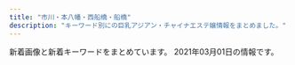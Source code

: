 ```yaml
---
title: "市川・本八幡・西船橋・船橋"
description: "キーワード別にの巨乳アジアン・チャイナエステ嬢情報をまとめました。"
---
```


新着画像と新着キーワードをまとめています。
2021年03月01日の情報です。

<DmmAffiliateIns />
<KeywordTable
  shops={
    [
    {
        "station": "\u4eac\u6210\u672c\u516b\u5e61\u99c5",
        "name": "\u30e9\u30d9\u30f3\u30c0\u30fc",
        "keywords": {},
        "url": "http://evergrace.tyo.cm/",
        "img_links": []
    },
    {
        "keywords": {},
        "name": "\u30ab\u30e9\u30d5\u30eb",
        "img_links": [],
        "station": "JR\u897f\u8239\u6a4b\u99c5\u5317\u53e3",
        "url": "https://colorful.iest.info/"
    },
    {
        "url": "http://fussahoney.work/",
        "img_links": [
            "http://fussahoney.work/_src/53676203/navi_02.png",
            "http://fussahoney.work/_src/53676266/slider3.jpg",
            "http://fussahoney.work/_src/53676243/cam.png",
            "http://fussahoney.work/_src/53676242/slider3.jpg",
            "http://fussahoney.work/_src/53676231/421609049373_.pic.jpg",
            "http://fussahoney.work/_src/53676264/slider1.jpg",
            "http://fussahoney.work/_src/53676259/navi_04.png",
            "http://fussahoney.work/_src/53676292/wechatimg156_20201204121933737.jpg",
            "http://fussahoney.work/_src/53676271/421609049373_.pic.jpg",
            "http://fussahoney.work/_src/53676265/slider2.jpg",
            "http://fussahoney.work/_src/53676290/wechatimg1948_20210209180404772.jpg",
            "http://fussahoney.work/_src/53676275/wechatimg24_20210209180404719.jpg",
            "http://fussahoney.work/_src/53676199/slider1.jpg",
            "http://fussahoney.work/_src/53676225/_x1m6343.jpg",
            "http://fussahoney.work/_src/53676273/wechatimg1796.jpg",
            "http://fussahoney.work/_src/53676257/navi_03.png",
            "http://fussahoney.work/_src/53676298/wechatimg1478_20210209180404742.jpg",
            "http://fussahoney.work/_src/53676302/wechatimg2222.jpg",
            "http://fussahoney.work/_src/53676227/dscf1336.jpg",
            "http://fussahoney.work/_src/53676235/wechatimg24_20210209180404719.jpg",
            "http://fussahoney.work/_src/53676253/navi_01.png",
            "http://fussahoney.work/_src/53676207/navi_04.png",
            "http://fussahoney.work/_src/53676294/wechatimg1478_20210209180404742.jpg",
            "http://fussahoney.work/_src/53676233/wechatimg1796.jpg",
            "http://fussahoney.work/_src/53676269/wechatimg1797.jpg",
            "http://fussahoney.work/_src/53676229/wechatimg1797.jpg",
            "http://fussahoney.work/_src/53676201/navi_01.png",
            "http://fussahoney.work/_src/53676296/wechatimg156_20201204121933737.jpg",
            "http://fussahoney.work/_src/53676300/wechatimg2222.jpg",
            "http://fussahoney.work/_src/53676209/navi_05.png",
            "http://fussahoney.work/_src/53676241/slider2.jpg",
            "http://fussahoney.work/_src/53676288/wechatimg1948_20210209180404772.jpg",
            "http://fussahoney.work/_src/53676205/navi_03.png",
            "http://fussahoney.work/_src/53676261/navi_05.png",
            "http://fussahoney.work/_src/53676255/navi_02.png"
        ],
        "keywords": {},
        "station": "JR\u8239\u6a4b\u99c5\u5317\u53e3",
        "name": "\u30d4\u30f3\u30af\u30ed\u30fc\u30ba"
    },
    {
        "name": "Sexy Love \uff5e\u30bb\u30af\u30b7\u30fc\u30e9\u30d6\uff5e",
        "keywords": {
            "87": 14,
            "\u30bb\u30af\u30b7\u30fc": 36,
            "86": 6,
            "C": 4,
            "89": 2,
            "D": 16,
            "E": 2
        },
        "img_links": [
            "http://www.sexy.relaxjp.info/files/024-02.jpg",
            "http://www.sexy.relaxjp.info/files/003.jpg",
            "http://www.sexy.relaxjp.info/files/037.jpg",
            "http://www.sexy.relaxjp.info/images/m-top004.jpg",
            "http://www.sexy.relaxjp.info/files/023.jpg",
            "http://www.sexy.relaxjp.info/files/033-02.jpg",
            "http://www.sexy.relaxjp.info/photo_news/upimg/378095fc48d072d81b_0.jpg",
            "http://www.sexy.relaxjp.info/files/023-03.jpg",
            "http://www.sexy.relaxjp.info/files/036-02.jpg",
            "http://www.sexy.relaxjp.info/files/037-02.jpg",
            "http://www.sexy.relaxjp.info/files/003-02.jpg",
            "http://www.sexy.relaxjp.info/files/034.jpg",
            "http://www.sexy.relaxjp.info/files/033.jpg",
            "http://www.sexy.relaxjp.info/images/foot01.jpg",
            "http://www.sexy.relaxjp.info/images/m-top003.jpg",
            "http://www.sexy.relaxjp.info/files/011-03.jpg",
            "http://www.sexy.relaxjp.info/files/036-03.jpg",
            "http://www.sexy.relaxjp.info/files/035.jpg",
            "http://www.sexy.relaxjp.info/files/024.jpg",
            "http://www.sexy.relaxjp.info/images/call.png",
            "http://www.sexy.relaxjp.info/files/030.jpg",
            "http://www.sexy.relaxjp.info/files/034-03.jpg",
            "http://www.sexy.relaxjp.info/images/m-top009.jpg",
            "http://www.sexy.relaxjp.info/files/003-03.jpg",
            "http://www.sexy.relaxjp.info/files/034-02.jpg",
            "http://www.sexy.relaxjp.info/files/036.jpg",
            "http://www.sexy.relaxjp.info/photo_news/upimg/660875fbe0c393f4a1_0.jpg",
            "http://www.sexy.relaxjp.info/files/035-03.jpg",
            "http://www.sexy.relaxjp.info/files/023-02.jpg",
            "http://www.sexy.relaxjp.info/files/033-03.jpg",
            "http://www.sexy.relaxjp.info/files/011-02.jpg",
            "http://www.sexy.relaxjp.info/files/011.jpg",
            "http://www.sexy.relaxjp.info/files/002-03.jpg",
            "http://www.sexy.relaxjp.info/files/030-02.jpg",
            "http://www.sexy.relaxjp.info/images/m-top010.jpg",
            "http://www.sexy.relaxjp.info/files/037-03.jpg",
            "http://www.sexy.relaxjp.info/images/m-head01.jpg",
            "http://www.sexy.relaxjp.info/files/002-02.jpg",
            "http://www.sexy.relaxjp.info/files/024-03.jpg",
            "http://www.sexy.relaxjp.info/files/030-03.jpg",
            "http://www.sexy.relaxjp.info/files/035-02.jpg",
            "http://www.sexy.relaxjp.info/files/002.jpg"
        ],
        "url": "http://www.sexy.relaxjp.info/",
        "station": "JR\u8239\u6a4b\u99c5\u5317\u53e3"
    },
    {
        "keywords": {
            "C": 16
        },
        "img_links": [
            "http://hanaoto.pw/images/mobile.png",
            "http://hanaoto.pw/images/am1.jpg",
            "http://hanaoto.pw/images/sptel.png",
            "http://hanaoto.pw/images/flash.jpg",
            "http://hanaoto.pw/images/hh1.jpg",
            "http://hanaoto.pw/images/ami1.jpg",
            "http://hanaoto.pw/images/g6.jpg",
            "http://hanaoto.pw/images/nana1.jpg",
            "http://hanaoto.pw/images/flash5.jpg",
            "http://hanaoto.pw/images/mm1.jpg",
            "http://hanaoto.pw/images/maga1.jpg",
            "http://hanaoto.pw/images/maga.jpg",
            "http://hanaoto.pw/images/flash3.jpg",
            "http://hanaoto.pw/images/a02.jpg",
            "http://hanaoto.pw/images/flash4.jpg",
            "http://hanaoto.pw/images/tel.png",
            "http://hanaoto.pw/images/g2.jpg",
            "http://hanaoto.pw/images/la.jpg"
        ],
        "name": "NEW \u82b1\u30ce\u97f3",
        "url": "http://hanaoto.pw/",
        "station": "JR\u897f\u8239\u6a4b\u99c5\u5357\u53e3"
    },
    {
        "name": "\u30a2\u30a4\u30ea",
        "keywords": {
            "F": 2,
            "\u4e73": 2,
            "90": 1,
            "87": 2,
            "C": 2,
            "E": 11,
            "D": 8,
            "88": 2,
            "85": 2,
            "86": 9,
            "\u30bb\u30af\u30b7\u30fc": 1
        },
        "url": "https://iris.ests.jp/",
        "station": "JR\u897f\u8239\u6a4b\u99c5\u5317\u53e3",
        "img_links": [
            "https://iris.ests.jp/photos/sites/58/2021/02/2021020602145777.jpeg",
            "https://iris.ests.jp/images/top.jpg",
            "https://iris.ests.jp/photos/sites/58/2021/01/2021011318242314.jpeg",
            "https://iris.ests.jp/photos/sites/58/2021/03/2021030113492457.jpeg",
            "https://iris.ests.jp/photos/sites/58/2020/11/2020111616103718.jpeg",
            "https://iris.ests.jp/photos/sites/58/2021/01/2021011823362017.jpeg",
            "https://iris.ests.jp/photos/sites/58/2021/01/2021011316255079.jpeg",
            "https://iris.ests.jp/images/staff0.jpg",
            "https://iris.ests.jp/photos/sites/58/2021/01/2021011400270610.jpeg",
            "https://iris.ests.jp/photos/sites/58/2021/02/2021022616053881.jpeg",
            "https://iris.ests.jp/images/room3.jpg",
            "https://iris.ests.jp/photos/sites/58/2021/01/2021011823364049.jpeg",
            "https://iris.ests.jp/photos/sites/58/2020/12/2020121415080240.jpeg",
            "https://iris.ests.jp/photos/sites/58/2021/02/2021020600482622.jpeg",
            "https://iris.ests.jp/images/paypay.jpg",
            "https://iris.ests.jp/photos/sites/58/2020/11/2020111615332290.jpeg",
            "https://iris.ests.jp/images/s_staff.jpg",
            "https://iris.ests.jp/images/room1.jpg",
            "https://iris.ests.jp/photos/sites/58/2021/02/2021020921385968.jpeg",
            "https://iris.ests.jp/photos/sites/58/2021/01/2021010310051456.jpg",
            "https://iris.ests.jp/photos/sites/58/2021/03/2021030115484795.jpeg",
            "https://iris.ests.jp/images/twitter.jpg",
            "https://iris.ests.jp/photos/sites/58/2021/02/2021021619160576.jpeg",
            "https://iris.ests.jp/images/room2.jpg",
            "https://iris.ests.jp/photos/sites/58/2020/12/202012082142310.jpeg",
            "https://iris.ests.jp/images/s_news.jpg",
            "https://iris.ests.jp/images/room4.jpg",
            "http://iris2.a5.reraku.work/upload/sites/58/2020/12/2020121415080240-302x435.jpeg"
        ]
    },
    {
        "keywords": {
            "90": 1,
            "86": 1,
            "E": 1,
            "87": 1,
            "88": 3,
            "C": 1,
            "D": 4
        },
        "img_links": [
            "http://pinklady-esthe.net/img/t3.jpg",
            "http://pinklady-esthe.net/img/top.jpg",
            "http://pinklady-esthe.net/img/stt3.jpg",
            "http://pinklady-esthe.net/img/t6.jpg",
            "http://pinklady-esthe.net/img/t2.jpg",
            "http://pinklady-esthe.net/img/noo.png",
            "http://pinklady-esthe.net/img/r4.jpg",
            "http://pinklady-esthe.net/img/t5.jpg",
            "http://pinklady-esthe.net/img/r1.jpg",
            "http://pinklady-esthe.net/img/no.png",
            "http://pinklady-esthe.net/img/st1.jpg",
            "http://pinklady-esthe.net/img/r3.jpg",
            "http://pinklady-esthe.net/img/st4.jpg",
            "http://pinklady-esthe.net/img/st6.jpg",
            "http://pinklady-esthe.net/img/r2.jpg",
            "http://pinklady-esthe.net/img/f1.jpg",
            "http://pinklady-esthe.net/img/t4.jpg",
            "http://pinklady-esthe.net/img/t1.jpg",
            "http://pinklady-esthe.net/img/st2.jpg",
            "http://pinklady-esthe.net/img/stt1.jpg",
            "http://pinklady-esthe.net/img/st3.jpg",
            "http://pinklady-esthe.net/img/st5.jpg",
            "http://pinklady-esthe.net/img/sm.jpg"
        ],
        "url": "http://pinklady-esthe.net/",
        "name": "V\u611bP",
        "station": "JR\u8239\u6a4b\u99c5\u5317\u53e3"
    },
    {
        "station": "JR\u8239\u6a4b\u99c5\u5317\u53e3",
        "name": "\u30de\u30fc\u30e1\u30a4\u30c9",
        "url": "http://happy.relaxnabi.com/",
        "keywords": {
            "92": 4,
            "F": 1,
            "D": 2,
            "90": 2,
            "91": 1,
            "88": 1,
            "E": 4
        },
        "img_links": [
            "http://happy.relaxnabi.com/css/nav/nav-001.png",
            "http://happy.relaxnabi.com/css/staff/staff000008.jpg",
            "http://happy.relaxnabi.com/css/nav/nav-004.png",
            "http://happy.relaxnabi.com/css/staff/staff0001.jpg",
            "http://happy.relaxnabi.com/css/staff/staff000003-a.jpg",
            "http://happy.relaxnabi.com/css/nav/nav-005.png",
            "http://happy.relaxnabi.com/css/nav/nav-002.png",
            "http://happy.relaxnabi.com/css/staff/staff000003.jpg",
            "http://happy.relaxnabi.com/css/nav/nav-006.png",
            "http://happy.relaxnabi.com/css/staff/staff-007.jpg",
            "http://happy.relaxnabi.com/css/staff/staff-05-a.jpg",
            "http://happy.relaxnabi.com/css/staff/staff0001-a.jpg",
            "http://happy.relaxnabi.com/css/staff/staff017.jpg",
            "http://happy.relaxnabi.com/css/staff/staff-007-a.jpg",
            "http://happy.relaxnabi.com/css/staff/staff000008-a.jpg",
            "http://happy.relaxnabi.com/css/nav/nav-003.png",
            "http://happy.relaxnabi.com/css/tel01.png",
            "http://happy.relaxnabi.com/css/staff/staff-04.jpg",
            "http://happy.relaxnabi.com/css/staff/staff-05.jpg",
            "http://happy.relaxnabi.com/css/staff/staff-10.jpg",
            "http://happy.relaxnabi.com/css/staff/staff-10-a.jpg",
            "http://happy.relaxnabi.com/css/top-03.png",
            "http://happy.relaxnabi.com/css/top0001.png",
            "http://happy.relaxnabi.com/css/staff/staff-04-a.jpg",
            "http://happy.relaxnabi.com/css/staff/staff017-a.jpg"
        ]
    },
    {
        "img_links": [
            "http://www.gokujobijin.iesjp.com/images/top003.png",
            "http://www.gokujobijin.iesjp.com/images/nav-006.png",
            "http://www.gokujobijin.iesjp.com/files/002.jpg",
            "http://www.gokujobijin.iesjp.com/files/001.jpg",
            "http://www.gokujobijin.iesjp.com/files/006.jpg",
            "http://www.gokujobijin.iesjp.com/images/s1.jpg",
            "http://www.gokujobijin.iesjp.com/files/002-02.jpg",
            "http://www.gokujobijin.iesjp.com/images/nav-001.png",
            "http://www.gokujobijin.iesjp.com/files/005-02.jpg",
            "http://www.gokujobijin.iesjp.com/images/osusume01.png",
            "http://www.gokujobijin.iesjp.com/images/top02-left.png",
            "http://www.gokujobijin.iesjp.com/files/004-02.jpg",
            "http://www.gokujobijin.iesjp.com/images/top01.png",
            "http://www.gokujobijin.iesjp.com/images/nav-005.png",
            "http://www.gokujobijin.iesjp.com/files/007.jpg",
            "http://www.gokujobijin.iesjp.com/files/005.jpg",
            "http://www.gokujobijin.iesjp.com/images/nav-002.png",
            "http://www.gokujobijin.iesjp.com/files/004.jpg",
            "http://www.gokujobijin.iesjp.com/files/006-02.jpg",
            "http://www.gokujobijin.iesjp.com/files/001-02.jpg",
            "http://www.gokujobijin.iesjp.com/images/nav-003.png",
            "http://www.gokujobijin.iesjp.com/files/007-02.jpg",
            "http://www.gokujobijin.iesjp.com/images/nav-004.png",
            "http://www.gokujobijin.iesjp.com/images/tel.png"
        ],
        "keywords": {
            "D": 6,
            "87": 5,
            "86": 1
        },
        "name": "\u6975\u4e0a\u7f8e\u4eba",
        "url": "http://www.gokujobijin.iesjp.com/",
        "station": "JR\u8239\u6a4b\u99c5\u5317\u53e3"
    },
    {
        "keywords": {},
        "name": "\u30af\u30ed\u30fc\u30d0\u30fc",
        "url": "http://f-clover.net/",
        "station": "JR\u8239\u6a4b\u99c5\u5357\u53e3",
        "img_links": [
            "http://f-clover.net/images/room2.jpg",
            "http://f-clover.net/images/end.jpg",
            "http://f-clover.net/images/room4.jpg",
            "http://f-clover.net/images/g3.jpg",
            "http://f-clover.net/images/room5.jpg",
            "http://f-clover.net/images/flash2.jpg",
            "http://f-clover.net/images/g5.jpg",
            "http://f-clover.net/images/room1.jpg",
            "http://f-clover.net/images/a1.jpg",
            "http://f-clover.net/images/risa.jpg",
            "http://f-clover.net/images/room3.jpg",
            "http://f-clover.net/images/mobile.jpg",
            "http://f-clover.net/images/room7.jpg",
            "http://f-clover.net/images/flash1.jpg",
            "http://f-clover.net/images/room8.jpg",
            "http://f-clover.net/images/index1.jpg",
            "http://f-clover.net/images/room6.jpg",
            "http://f-clover.net/images/yu.jpg",
            "http://f-clover.net/images/aya.jpg"
        ]
    },
    {
        "img_links": [
            "https://miyabi.jpn.vin/images/btn_side03.png",
            "https://miyabi.jpn.vin/photos/sites/21/2021/02/2021022407013072.jpg",
            "https://miyabi.jpn.vin/images/btn_side06.png",
            "https://miyabi.jpn.vin/photos/sites/21/2021/02/2021022309071886.jpg",
            "https://miyabi.jpn.vin/images/btn_side02.png",
            "https://miyabi.jpn.vin/images/top_slider03.jpg",
            "https://miyabi.jpn.vin/photos/sites/21/2021/01/2021012608004010.jpg",
            "https://miyabi.jpn.vin/photos/sites/21/2021/01/2021012608003796.jpg",
            "https://miyabi.jpn.vin/images/top.png",
            "https://miyabi.jpn.vin/photos/sites/21/2021/01/202101260800351.jpg",
            "https://miyabi.jpn.vin/images/btn_side07.png",
            "https://miyabi.jpn.vin/images/btn_side04.png",
            "https://miyabi.jpn.vin/images/btn_side05.png",
            "https://miyabi.jpn.vin/photos/sites/21/2021/02/2021022309071786.jpg",
            "https://miyabi.jpn.vin/images/sp_top.png",
            "https://miyabi.jpn.vin/photos/sites/21/2021/02/2021020102295578.jpg",
            "https://miyabi.jpn.vin/photos/sites/21/2021/01/2021012608003883.jpg",
            "https://miyabi.jpn.vin/photos/sites/21/2021/01/2021012608003647.jpg",
            "https://miyabi.jpn.vin/images/btn_side01.png"
        ],
        "name": "\u96c5\u7f8e\uff5eMIYABI",
        "keywords": {
            "D": 74,
            "88": 34,
            "87": 34,
            "84": 34,
            "F": 36,
            "86": 36,
            "85": 68,
            "90": 34,
            "C": 98,
            "83": 2,
            "E": 36,
            "G": 36
        },
        "station": "JR\u897f\u8239\u6a4b\u99c5",
        "url": "https://miyabi.jpn.vin"
    },
    {
        "img_links": [
            "http://hinata.relaxnabi.com/css/nav/sub-006.jpg",
            "http://hinata.relaxnabi.com/css/staff/staff-007.jpg",
            "http://hinata.relaxnabi.com/css/nav/nav-005.jpg",
            "http://hinata.relaxnabi.com/css/staff/staff00003-a.jpg",
            "http://hinata.relaxnabi.com/css/nav/nav-004.jpg",
            "http://hinata.relaxnabi.com/css/top02.jpg",
            "http://hinata.relaxnabi.com/css/nav/sub-004.jpg",
            "http://hinata.relaxnabi.com/css/nav/nav-003.jpg",
            "http://hinata.relaxnabi.com/css/right.jpg",
            "http://hinata.relaxnabi.com/css/main-left02.jpg",
            "http://hinata.relaxnabi.com/css/osusume38.jpg",
            "http://hinata.relaxnabi.com/css/nav/sub-003.jpg",
            "http://hinata.relaxnabi.com/css/nav/nav-001.jpg",
            "http://hinata.relaxnabi.com/css/girls001.jpg",
            "http://hinata.relaxnabi.com/css/staff/staff00004.jpg",
            "http://hinata.relaxnabi.com/img/tiaowen.png",
            "http://hinata.relaxnabi.com/css/nav/sub-005.jpg",
            "http://hinata.relaxnabi.com/css/main-left03.jpg",
            "http://hinata.relaxnabi.com/css/staff/staff17.jpg",
            "http://hinata.relaxnabi.com/css/staff/staff00001-a.jpg",
            "http://hinata.relaxnabi.com/css/staff/staff-007-a.jpg",
            "http://hinata.relaxnabi.com/css/nav/nav-002.jpg",
            "http://hinata.relaxnabi.com/css/nav/nav-006.jpg",
            "http://hinata.relaxnabi.com/css/staff/staff-08-a.jpg",
            "http://hinata.relaxnabi.com/css/staff/staff15.jpg",
            "http://hinata.relaxnabi.com/css/staff/staff-08.jpg",
            "http://hinata.relaxnabi.com/css/button.jpg",
            "http://hinata.relaxnabi.com/css/staff/staff-06.jpg",
            "http://hinata.relaxnabi.com/css/left.jpg",
            "http://hinata.relaxnabi.com/css/staff/staff00004-a.jpg",
            "http://hinata.relaxnabi.com/css/staff/staff15-a.jpg",
            "http://hinata.relaxnabi.com/css/tel01.png",
            "http://hinata.relaxnabi.com/css/staff/staff00003.jpg",
            "http://hinata.relaxnabi.com/css/staff/staff-06-a.jpg",
            "http://hinata.relaxnabi.com/css/nav/sub-002.jpg",
            "http://hinata.relaxnabi.com/css/nav/sub-001.jpg",
            "http://hinata.relaxnabi.com/css/staff/staff00001.jpg",
            "http://hinata.relaxnabi.com/css/staff/staff17-a.jpg"
        ],
        "name": "\u6696 \uff5eHinata\uff5e",
        "url": "http://hinata.relaxnabi.com/",
        "station": "JR\u8239\u6a4b\u99c5\u5317\u53e3",
        "keywords": {
            "E": 5,
            "86": 2,
            "89": 1,
            "92": 2,
            "93": 1,
            "C": 4,
            "D": 1,
            "90": 2
        }
    },
    {
        "station": "JR\u8239\u6a4b\u99c5\u5357\u53e3",
        "url": "http://www.rainday.tokyo/",
        "img_links": [
            "http://www.rainday.tokyo/picture/top-img01.png",
            "http://www.rainday.tokyo/uploads/210201/1-210201093404243.jpg",
            "http://www.rainday.tokyo/uploads/201006/1-201006105351493.jpg",
            "http://www.rainday.tokyo/uploads/200612/1-200612091HL45.jpg",
            "http://www.rainday.tokyo/picture/tel.png",
            "http://www.rainday.tokyo/uploads/210114/1-2101140ZT91P.jpg",
            "http://www.rainday.tokyo/uploads/210128/1-21012Q34313I2.jpg",
            "http://www.rainday.tokyo/uploads/201012/1-201012133110634.jpg",
            "http://www.rainday.tokyo/uploads/210217/1-21021G10339601.jpg",
            "http://www.rainday.tokyo/uploads/200612/1-200612091611154.jpg",
            "http://www.rainday.tokyo/uploads/201006/1-201006105515150.jpg",
            "http://www.rainday.tokyo/uploads/210128/1-21012Q34342456.jpg",
            "http://www.rainday.tokyo/picture/top-img10.jpg",
            "http://www.rainday.tokyo/uploads/201208/1-20120QS92JD.jpg",
            "http://www.rainday.tokyo/uploads/201012/1-201012131606344.jpg",
            "http://www.rainday.tokyo/uploads/210217/1-21021G10356341.jpg",
            "http://www.rainday.tokyo/uploads/201005/1-201005135623432.jpg",
            "http://www.rainday.tokyo/picture/1.jpg",
            "http://www.rainday.tokyo/uploads/201005/1-201005135243W9.jpg",
            "http://www.rainday.tokyo/picture/4.jpg",
            "http://www.rainday.tokyo/picture/3.jpg",
            "http://www.rainday.tokyo/picture/call.png",
            "http://www.rainday.tokyo/uploads/201005/1-2010051356113O.jpg",
            "http://www.rainday.tokyo/uploads/200612/1-20061209132D50.jpg",
            "http://www.rainday.tokyo/picture/2.jpg",
            "http://www.rainday.tokyo/uploads/210201/1-210201093HN54.jpg",
            "http://www.rainday.tokyo/uploads/201005/1-201005135253U5.jpg",
            "http://www.rainday.tokyo/uploads/210114/1-2101140ZUK24.jpg"
        ],
        "name": "\u304a\u304b\u3048\u308a",
        "keywords": {
            "D": 7,
            "C": 21,
            "84": 2
        }
    },
    {
        "name": "\u4e03\u5f69",
        "url": "http://p-lady.work/",
        "keywords": {},
        "img_links": [
            "http://p-lady.work/images/18.jpg",
            "http://p-lady.work/images/2.jpg",
            "http://p-lady.work/images/10.jpg",
            "http://p-lady.work/staff/nana.jpg",
            "http://p-lady.work/images/rec2.jpg",
            "http://p-lady.work/images/20.jpg",
            "http://p-lady.work/staff/runa.jpg",
            "http://p-lady.work/staff/saki.jpg",
            "http://p-lady.work/img/rika1.jpg",
            "http://p-lady.work/images/30.jpg",
            "http://p-lady.work/img/riri1.jpg",
            "http://p-lady.work/img/yuyu1.jpg",
            "http://p-lady.work/images/33.jpg",
            "http://p-lady.work/staff/nanami.jpg",
            "http://p-lady.work/images/5.jpg",
            "http://p-lady.work/images/int2.jpg",
            "http://p-lady.work/images/rec1.jpg",
            "http://p-lady.work/staff/riri.jpg",
            "http://p-lady.work/img/saki1.jpg",
            "http://p-lady.work/images/27.jpg",
            "http://p-lady.work/images/news.jpg",
            "http://p-lady.work/staff/anna.jpg",
            "http://p-lady.work/images/3.jpg",
            "http://p-lady.work/images/s1.png",
            "http://p-lady.work/staff/rika.jpg",
            "http://p-lady.work/images/23.jpg",
            "http://p-lady.work/staff/risa.jpg",
            "http://p-lady.work/img/miyu1.jpg",
            "http://p-lady.work/images/37.jpg",
            "http://p-lady.work/img/nami1.jpg",
            "http://p-lady.work/images/staff_t.jpg",
            "http://p-lady.work/images/sys.jpg",
            "http://p-lady.work/staff/mimi.jpg",
            "http://p-lady.work/images/25.jpg",
            "http://p-lady.work/staff/reiko.jpg",
            "http://p-lady.work/images/36.jpg",
            "http://p-lady.work/images/17.jpg",
            "http://p-lady.work/staff/rena.jpg",
            "http://p-lady.work/staff/nami.jpg",
            "http://p-lady.work/img/yui1.jpg",
            "http://p-lady.work/img/rena1.jpg",
            "http://p-lady.work/images/29.jpg",
            "http://p-lady.work/img/eri1.jpg",
            "http://p-lady.work/staff/yuyu.jpg",
            "http://p-lady.work/img/mimi1.jpg",
            "http://p-lady.work/images/7.jpg",
            "http://p-lady.work/images/16.jpg",
            "http://p-lady.work/images/15.jpg",
            "http://p-lady.work/img/zara1.jpg",
            "http://p-lady.work/img/runa1.jpg",
            "http://p-lady.work/staff/miyu.jpg",
            "http://p-lady.work/images/28.jpg",
            "http://p-lady.work/images/int1.jpg",
            "http://p-lady.work/img/anna1.jpg",
            "http://p-lady.work/staff/zara.jpg",
            "http://p-lady.work/images/interior_t.jpg",
            "http://p-lady.work/images/head.jpg",
            "http://p-lady.work/img/reiko1.jpg",
            "http://p-lady.work/img/koi1.jpg",
            "http://p-lady.work/images/35.jpg",
            "http://p-lady.work/staff/eri.jpg",
            "http://p-lady.work/staff/mirai.jpg",
            "http://p-lady.work/images/32.jpg",
            "http://p-lady.work/img/nanami1.jpg",
            "http://p-lady.work/img/mirai1.jpg",
            "http://p-lady.work/images/ac1.jpg",
            "http://p-lady.work/staff/yui.jpg",
            "http://p-lady.work/images/21.jpg",
            "http://p-lady.work/images/tg.jpg",
            "http://p-lady.work/staff/koi.jpg",
            "http://p-lady.work/img/nana1.jpg",
            "http://p-lady.work/img/risa1.jpg",
            "http://p-lady.work/images/26.jpg",
            "http://p-lady.work/images/6.jpg"
        ],
        "station": "JR\u897f\u8239\u6a4b\u99c5\u5357\u53e3"
    },
    {
        "img_links": [
            "http://t-rakuen.work/staff/riri.jpg",
            "http://t-rakuen.work/img/aya1.jpg",
            "http://t-rakuen.work/staff/aki.jpg",
            "http://t-rakuen.work/images/rec1.jpg",
            "http://t-rakuen.work/images/b1.jpg",
            "http://t-rakuen.work/img/natumi1.jpg",
            "http://t-rakuen.work/staff/rara.jpg",
            "http://t-rakuen.work/staff/nami.jpg",
            "http://t-rakuen.work/img/rina1.jpg",
            "http://t-rakuen.work/img/mimi1.jpg",
            "http://t-rakuen.work/staff/yumi.jpg",
            "http://t-rakuen.work/staff/hikaru.jpg",
            "http://t-rakuen.work/staff/nao.jpg",
            "http://t-rakuen.work/staff/ai.jpg",
            "http://t-rakuen.work/img/misaki1.jpg",
            "http://t-rakuen.work/staff/emi.jpg",
            "http://t-rakuen.work/staff/haruna.jpg",
            "http://t-rakuen.work/images/sys2.jpg",
            "http://t-rakuen.work/staff/yuna.jpg",
            "http://t-rakuen.work/staff/koko.jpg",
            "http://t-rakuen.work/img/kiki1.jpg",
            "http://t-rakuen.work/img/hikaru1.jpg",
            "http://t-rakuen.work/img/rika1.jpg",
            "http://t-rakuen.work/img/emi1.jpg",
            "http://t-rakuen.work/staff/rena.jpg",
            "http://t-rakuen.work/staff/momo.jpg",
            "http://t-rakuen.work/img/haruna1.jpg",
            "http://t-rakuen.work/img/yuyu1.jpg",
            "http://t-rakuen.work/img/rei1.jpg",
            "http://t-rakuen.work/staff/rika.jpg",
            "http://t-rakuen.work/img/ai1.jpg",
            "http://t-rakuen.work/staff/miya.jpg",
            "http://t-rakuen.work/img/haru1.jpg",
            "http://t-rakuen.work/img/rio1.jpg",
            "http://t-rakuen.work/staff/nazuki.jpg",
            "http://t-rakuen.work/images/rec2.jpg",
            "http://t-rakuen.work/staff/risa.jpg",
            "http://t-rakuen.work/img/mika1.jpg",
            "http://t-rakuen.work/img/miya1.jpg",
            "http://t-rakuen.work/img/nana1.jpg",
            "http://t-rakuen.work/img/rena1.jpg",
            "http://t-rakuen.work/staff/kasumi.jpg",
            "http://t-rakuen.work/img/aki1.jpg",
            "http://t-rakuen.work/img/riri1.jpg",
            "http://t-rakuen.work/img/nene1.jpg",
            "http://t-rakuen.work/staff/nene.jpg",
            "http://t-rakuen.work/images/staff_t.jpg",
            "http://t-rakuen.work/staff/yuyu.jpg",
            "http://t-rakuen.work/images/sys3.jpg",
            "http://t-rakuen.work/img/nazuki1.jpg",
            "http://t-rakuen.work/img/kasumi1.jpg",
            "http://t-rakuen.work/img/rara1.jpg",
            "http://t-rakuen.work/img/miyu1.jpg",
            "http://t-rakuen.work/staff/mina.jpg",
            "http://t-rakuen.work/img/ayaka1.jpg",
            "http://t-rakuen.work/img/miho1.jpg",
            "http://t-rakuen.work/images/b2.jpg",
            "http://t-rakuen.work/staff/rei.jpg",
            "http://t-rakuen.work/img/momo1.jpg",
            "http://t-rakuen.work/staff/miho.jpg",
            "http://t-rakuen.work/staff/kiki.jpg",
            "http://t-rakuen.work/img/nami1.jpg",
            "http://t-rakuen.work/staff/mimi.jpg",
            "http://t-rakuen.work/staff/misaki.jpg",
            "http://t-rakuen.work/img/sara1.jpg",
            "http://t-rakuen.work/images/head.jpg",
            "http://t-rakuen.work/staff/haru.jpg",
            "http://t-rakuen.work/img/koko1.jpg",
            "http://t-rakuen.work/img/mina1.jpg",
            "http://t-rakuen.work/img/ruru1.jpg",
            "http://t-rakuen.work/staff/mika.jpg",
            "http://t-rakuen.work/images/sys4.jpg",
            "http://t-rakuen.work/img/yuna1.jpg",
            "http://t-rakuen.work/img/kasumi2.jpg",
            "http://t-rakuen.work/img/yumi1.jpg",
            "http://t-rakuen.work/img/risa1.jpg",
            "http://t-rakuen.work/staff/ruru.jpg",
            "http://t-rakuen.work/staff/rio.jpg",
            "http://t-rakuen.work/staff/aya.jpg",
            "http://t-rakuen.work/staff/nana.jpg",
            "http://t-rakuen.work/staff/ayaka.jpg",
            "http://t-rakuen.work/staff/rina.jpg",
            "http://t-rakuen.work/staff/natumi.jpg",
            "http://t-rakuen.work/images/news.png",
            "http://t-rakuen.work/staff/miyu.jpg",
            "http://t-rakuen.work/img/nao1.jpg",
            "http://t-rakuen.work/images/news_t.jpg"
        ],
        "keywords": {},
        "url": "http://t-rakuen.work/",
        "name": "\u53f0\u5317\u697d\u5712",
        "station": "JR\u897f\u8239\u6a4b\u99c5\u5357\u53e3"
    },
    {
        "url": "http://sminfvnda.xyz/",
        "station": "\u4eac\u6210\u8239\u6a4b\u99c5",
        "name": "\u8309\u8389\u82b1",
        "img_links": [],
        "keywords": {}
    },
    {
        "keywords": {},
        "station": "JR\u672c\u516b\u5e61\u99c5\u5357\u53e3",
        "name": "\u30d5\u30e9\u30ef\u30fc",
        "url": "http://likiluto.xyz/",
        "img_links": [
            "http://likiluto.xyz/uploads/210112/1-21011209234CV.jpg",
            "http://likiluto.xyz/style/images/nav2-sta.png",
            "http://likiluto.xyz/uploads/210112/1-210112092540164.jpg",
            "http://likiluto.xyz/uploads/210112/1-210112092150b1.jpg",
            "http://likiluto.xyz/style/images/t4.jpg",
            "http://likiluto.xyz/style/images/index-miru_06.jpg",
            "http://likiluto.xyz/style/images/t3.png",
            "http://likiluto.xyz/style/images/nav-sys.jpg",
            "http://likiluto.xyz/style/images/sys.jpg",
            "http://likiluto.xyz/uploads/210112/1-2101120920292M.jpg",
            "http://likiluto.xyz/style/images/s-bian.png",
            "http://likiluto.xyz/uploads/201229/1-201229152000Y5.jpg",
            "http://likiluto.xyz/style/images/t2.png",
            "http://likiluto.xyz/style/images/index-miru_03.jpg",
            "http://likiluto.xyz/style/images/t6.jpg",
            "http://likiluto.xyz/style/images/index-miru_18.jpg"
        ]
    },
    {
        "name": "Rainbow\uff5e\u30ec\u30a4\u30f3\u30dc\u30fc\uff5e",
        "url": "http://www.rainbow-relax.xyz/",
        "keywords": {
            "87": 6,
            "D": 6,
            "86": 4,
            "C": 19,
            "85": 2
        },
        "station": "JR\u8239\u6a4b\u99c5\u5317\u53e3",
        "img_links": [
            "http://www.rainbow-relax.xyz/files/005.jpg",
            "http://www.rainbow-relax.xyz/files/004.jpg",
            "http://www.rainbow-relax.xyz/img/btn_side_mobile.jpg",
            "http://www.rainbow-relax.xyz/files/001.jpg",
            "http://www.rainbow-relax.xyz/img/tel.png",
            "http://www.rainbow-relax.xyz/img/goback.jpg",
            "http://www.rainbow-relax.xyz/images/slider/1.jpg",
            "http://www.rainbow-relax.xyz/files/002-02.jpg",
            "http://www.rainbow-relax.xyz/files/003.jpg",
            "http://www.rainbow-relax.xyz/img/pickup.jpg",
            "http://www.rainbow-relax.xyz/files/006.jpg",
            "http://www.rainbow-relax.xyz/files/004-02.jpg",
            "http://www.rainbow-relax.xyz/files/006-02.jpg",
            "http://www.rainbow-relax.xyz/files/005-02.jpg",
            "http://www.rainbow-relax.xyz/files/003-02.jpg",
            "http://www.rainbow-relax.xyz/images/slider/3.jpg",
            "http://www.rainbow-relax.xyz/img/ttl_info.png",
            "http://www.rainbow-relax.xyz/images/slider/2.jpg",
            "http://www.rainbow-relax.xyz/files/001-02.jpg",
            "http://www.rainbow-relax.xyz/img/ttl_news.png",
            "http://www.rainbow-relax.xyz/files/002.jpg"
        ]
    },
    {
        "url": "http://www.yumegokoro.esjp.info/",
        "station": "JR\u8239\u6a4b\u99c5\u5317\u53e3",
        "name": "Pink Love",
        "keywords": {
            "D": 36,
            "87": 32,
            "88": 4
        },
        "img_links": [
            "http://www.yumegokoro.esjp.info/images/contentBottom.jpg",
            "http://www.yumegokoro.esjp.info/images/barSystem.png",
            "http://www.yumegokoro.esjp.info/files/019-02.jpg",
            "http://www.yumegokoro.esjp.info/files/004.jpg",
            "http://www.yumegokoro.esjp.info/files/019.jpg",
            "http://www.yumegokoro.esjp.info/files/017.jpg",
            "http://www.yumegokoro.esjp.info/images/barProfileSche.png",
            "http://www.yumegokoro.esjp.info/files/011.jpg",
            "http://www.yumegokoro.esjp.info/files/002-02.jpg",
            "http://www.yumegokoro.esjp.info/files/017-03.jpg",
            "http://www.yumegokoro.esjp.info/files/012-02.jpg",
            "http://www.yumegokoro.esjp.info/images/btnTop.png",
            "http://www.yumegokoro.esjp.info/images/barAccess.png",
            "http://www.yumegokoro.esjp.info/files/013.jpg",
            "http://www.yumegokoro.esjp.info/files/012-03.jpg",
            "http://www.yumegokoro.esjp.info/files/002.jpg",
            "http://www.yumegokoro.esjp.info/files/012.jpg",
            "http://www.yumegokoro.esjp.info/files/011-02.jpg",
            "http://www.yumegokoro.esjp.info/images/time.png",
            "http://www.yumegokoro.esjp.info/files/019-03.jpg",
            "http://www.yumegokoro.esjp.info/files/013-03.jpg",
            "http://www.yumegokoro.esjp.info/images/barTherapist.png",
            "http://www.yumegokoro.esjp.info/files/004-03.jpg",
            "http://www.yumegokoro.esjp.info/files/014-02.jpg",
            "http://www.yumegokoro.esjp.info/images/barProfile.png",
            "http://www.yumegokoro.esjp.info/files/018.jpg",
            "http://www.yumegokoro.esjp.info/images/concept.png",
            "http://www.yumegokoro.esjp.info/files/018-02.jpg",
            "http://www.yumegokoro.esjp.info/files/017-02.jpg",
            "http://www.yumegokoro.esjp.info/files/004-02.jpg",
            "http://www.yumegokoro.esjp.info/images/header.png",
            "http://www.yumegokoro.esjp.info/images/backBtn.png",
            "http://www.yumegokoro.esjp.info/images/barLink.png",
            "http://www.yumegokoro.esjp.info/images/barRecruit.png",
            "http://www.yumegokoro.esjp.info/files/011-03.jpg",
            "http://www.yumegokoro.esjp.info/files/002-03.jpg",
            "http://www.yumegokoro.esjp.info/files/014.jpg",
            "http://www.yumegokoro.esjp.info/images/barSchedule.png",
            "http://www.yumegokoro.esjp.info/files/014-03.jpg",
            "http://www.yumegokoro.esjp.info/files/013-02.jpg",
            "http://www.yumegokoro.esjp.info/files/018-03.jpg"
        ]
    },
    {
        "station": "JR\u8239\u6a4b\u99c5\u5317\u53e3",
        "keywords": {
            "87": 4,
            "D": 4,
            "C": 2,
            "86": 2
        },
        "name": "\u30c9\u30ad\u30c9\u30ad\u30cf\u30cb\u30fc",
        "img_links": [
            "http://www.dokidoki.esjp.info/files/006.jpg",
            "http://www.dokidoki.esjp.info/img/nn.jpg",
            "http://www.dokidoki.esjp.info/img/noo.png",
            "http://www.dokidoki.esjp.info/img/stal.png",
            "http://www.dokidoki.esjp.info/img/acct.jpg",
            "http://www.dokidoki.esjp.info/img/syst.jpg",
            "http://www.dokidoki.esjp.info/img/top.jpg",
            "http://www.dokidoki.esjp.info/files/007.jpg",
            "http://www.dokidoki.esjp.info/files/001.jpg",
            "http://www.dokidoki.esjp.info/img/fla.jpg",
            "http://www.dokidoki.esjp.info/img/rect.jpg",
            "http://www.dokidoki.esjp.info/img/lint.jpg",
            "http://www.dokidoki.esjp.info/files/003.jpg",
            "http://www.dokidoki.esjp.info/files/002.jpg",
            "http://www.dokidoki.esjp.info/img/rot.jpg",
            "http://www.dokidoki.esjp.info/img/stat.jpg",
            "http://www.dokidoki.esjp.info/img/eve.jpg",
            "http://www.dokidoki.esjp.info/files/010.jpg"
        ],
        "url": "http://www.dokidoki.esjp.info/"
    },
    {
        "url": "http://junpu.xyz.mn/",
        "station": "\u897f\u8239\u6a4b\u99c5\u5357\u53e3",
        "keywords": {
            "86": 4,
            "D": 20,
            "88": 8,
            "F": 8,
            "91": 2,
            "83": 10,
            "G": 6,
            "85": 8,
            "C": 29
        },
        "name": "\u30a8\u30ec\u30ca\u30c9\u30fc\u30eb",
        "img_links": [
            "http://junpu.xyz.mn/photos/sites/129/2019/09/2019091210372889.jpg",
            "http://junpu.xyz.mn/images/end.png",
            "http://junpu.xyz.mn/images/r1.jpg",
            "http://junpu.xyz.mn/images/r2.jpg",
            "http://junpu.xyz.mn/photos/sites/129/2021/02/2021020111060861.jpg",
            "http://junpu.xyz.mn/images/line2.jpg",
            "http://junpu.xyz.mn/images/top.jpg",
            "http://junpu.xyz.mn/images/r4.jpg",
            "http://junpu.xyz.mn/photos/sites/129/2021/02/2021022317462851.jpg",
            "http://junpu.xyz.mn/photos/sites/129/2019/07/2019072615361857.jpg",
            "http://junpu.xyz.mn/photos/sites/129/2019/11/2019112612382247.jpg",
            "http://junpu.xyz.mn/photos/sites/129/2021/01/2021011113081255.jpg",
            "http://junpu.xyz.mn/photos/sites/129/2021/02/2021020114034474.jpg",
            "http://junpu.xyz.mn/images/s_news.jpg",
            "http://junpu.xyz.mn/photos/sites/129/2019/09/2019090515262527.jpg",
            "http://junpu.xyz.mn/photos/sites/129/2019/11/2019112612382247-450x675.jpg",
            "http://junpu.xyz.mn/photos/sites/129/2020/07/2020070311075192.jpg",
            "http://junpu.xyz.mn/images/r3.jpg"
        ]
    },
    {
        "station": "\u897f\u8239\u6a4b\u99c5\u5357\u53e3",
        "name": "Ariel\u30fb\u30a2\u30ea\u30a8\u30eb",
        "keywords": {},
        "img_links": [],
        "url": "http://ariel.esthe.me/"
    },
    {
        "keywords": {
            "87": 12,
            "C": 2,
            "D": 14,
            "86": 4
        },
        "station": "JR\u897f\u8239\u6a4b\u99c5\u5357\u53e3",
        "img_links": [
            "http://www.relax-honey.info/files/021.jpg",
            "http://www.relax-honey.info/files/065-02.jpg",
            "http://www.relax-honey.info/images/slider/2.jpg",
            "http://www.relax-honey.info/files/065-03.jpg",
            "http://www.relax-honey.info/files/002-03.jpg",
            "http://www.relax-honey.info/files/021-03.jpg",
            "http://www.relax-honey.info/files/067.jpg",
            "http://www.relax-honey.info/files/069.jpg",
            "http://www.relax-honey.info/files/069-03.jpg",
            "http://www.relax-honey.info/images/top.jpg",
            "http://www.relax-honey.info/files/067-03.jpg",
            "http://www.relax-honey.info/files/057-03.jpg",
            "http://www.relax-honey.info/files/061.jpg",
            "http://www.relax-honey.info/files/067-02.jpg",
            "http://www.relax-honey.info/images/s_staff.jpg",
            "http://www.relax-honey.info/images/slider/1.jpg",
            "http://www.relax-honey.info/files/065.jpg",
            "http://www.relax-honey.info/files/053-03.jpg",
            "http://www.relax-honey.info/images/s_info.jpg",
            "http://www.relax-honey.info/files/069-02.jpg",
            "http://www.relax-honey.info/files/061-02.jpg",
            "http://www.relax-honey.info/images/end1.jpg",
            "http://www.relax-honey.info/files/053-02.jpg",
            "http://www.relax-honey.info/images/nbj3.jpg",
            "http://www.relax-honey.info/files/057-02.jpg",
            "http://www.relax-honey.info/files/057.jpg",
            "http://www.relax-honey.info/images/slider/3.jpg",
            "http://www.relax-honey.info/images/s_pick.jpg",
            "http://www.relax-honey.info/files/061-03.jpg",
            "http://www.relax-honey.info/images/1.jpg",
            "http://www.relax-honey.info/images/s_news.jpg",
            "http://www.relax-honey.info/files/053.jpg",
            "http://www.relax-honey.info/images/mobile.jpg",
            "http://www.relax-honey.info/files/002-02.jpg",
            "http://www.relax-honey.info/files/002.jpg",
            "http://www.relax-honey.info/files/021-02.jpg"
        ],
        "name": "Honey",
        "url": "http://www.relax-honey.info/"
    },
    {
        "station": "\u8239\u6a4b\u99c5\u5317\u53e3",
        "name": "COCO",
        "keywords": {},
        "url": "https://co.aoaoeo.com/",
        "img_links": []
    },
    {
        "keywords": {
            "\u30bb\u30af\u30b7\u30fc": 7,
            "F": 7,
            "E": 4
        },
        "station": "JR\u897f\u8239\u6a4b\u99c5\u5357\u53e3",
        "url": "http://es-suzune.com/",
        "name": "\u9234\u97f3-\u3059\u305a\u306d-",
        "img_links": [
            "http://es-suzune.com/staffPhoto/s20210221111550.jpg",
            "http://es-suzune.com/staffPhoto/b20210103222814.jpg",
            "http://es-suzune.com/staffPhoto/b20201130140636.jpg",
            "http://es-suzune.com/staffPhoto/b20200724144017.jpg",
            "http://es-suzune.com/staffPhoto/b20210216224004.jpg",
            "http://es-suzune.com/staffPhoto/s20210219164511.jpg",
            "http://es-suzune.com/staffPhoto/s20201007170432.jpg",
            "http://es-suzune.com/staffPhoto/s20210103222814.jpg",
            "http://es-suzune.com/images/store/01.jpg",
            "http://es-suzune.com/staffPhoto/s20210103222830.jpg",
            "http://es-suzune.com/staffPhoto/s20201007170536.jpg",
            "http://es-suzune.com/staffPhoto/s20201130135623.jpg",
            "http://es-suzune.com/staffPhoto/s20210217223731.jpg",
            "http://es-suzune.com/staffPhoto/s20210217223343.jpg",
            "http://es-suzune.com/images/access/01.png",
            "http://es-suzune.com/staffPhoto/s20200724144017.jpg",
            "http://es-suzune.com/staffPhoto/b20191208215843.jpg",
            "http://es-suzune.com/staffPhoto/s20210219195922.jpg",
            "http://es-suzune.com/staffPhoto/s20210216224004.jpg",
            "http://es-suzune.com/uploadfiles/images/campaignEsSuzune1.jpg",
            "http://es-suzune.com/staffPhoto/s20210301073720.jpg",
            "http://es-suzune.com/staffPhoto/b20200827113545.jpg",
            "http://es-suzune.com/staffPhoto/s20200827113545.jpg",
            "http://es-suzune.com/uploadfiles/images/chuntian4_%E5%89%AF%E6%9C%AC.jpg",
            "http://es-suzune.com/staffPhoto/s20201130140920.jpg",
            "http://es-suzune.com/staffPhoto/s20191115141808.jpg",
            "http://es-suzune.com/staffPhoto/s20200827113054.jpg",
            "http://es-suzune.com/images/access/02.png",
            "http://es-suzune.com/images/access/03.png",
            "http://es-suzune.com/images/showContent.jpg",
            "http://es-suzune.com/staffPhoto/s20201130135600.jpg",
            "http://es-suzune.com/staffPhoto/b20201007170432.jpg",
            "http://es-suzune.com/staffPhoto/s20210217223442.jpg",
            "http://es-suzune.com/staffPhoto/s20200827113331.jpg",
            "http://es-suzune.com/images/store/02.jpg",
            "http://es-suzune.com/staffPhoto/b20191115141808.jpg",
            "http://es-suzune.com/staffPhoto/s20210219195936.jpg",
            "http://es-suzune.com/staffPhoto/b20201130135600.jpg",
            "http://es-suzune.com/images/store/03.jpg",
            "http://es-suzune.com/staffPhoto/b20200827113331.jpg",
            "http://es-suzune.com/staffPhoto/b20210216145911.jpg",
            "http://es-suzune.com/staffPhoto/s20210217223841.jpg",
            "http://es-suzune.com/uploadfiles/images/courseEsSuzune.jpg",
            "http://es-suzune.com/images/access/05.png",
            "http://es-suzune.com/images/store/04.jpg",
            "http://es-suzune.com/staffPhoto/s20210217223611.jpg",
            "http://es-suzune.com/staffPhoto/b20210219164452.jpg",
            "http://es-suzune.com/images/showIndex.jpg",
            "http://es-suzune.com/staffPhoto/b20210219195907.jpg",
            "http://es-suzune.com/staffPhoto/b20210301073720.jpg",
            "http://es-suzune.com/staffPhoto/s20210217223236.jpg",
            "http://es-suzune.com/staffPhoto/s20191208215843.jpg",
            "http://es-suzune.com/staffPhoto/s20210219195907.jpg",
            "http://es-suzune.com/staffPhoto/s20210219164452.jpg",
            "http://es-suzune.com/staffPhoto/s20210216224138.jpg",
            "http://es-suzune.com/staffPhoto/s20210216145911.jpg",
            "http://es-suzune.com/staffPhoto/s20210217223637.jpg",
            "http://es-suzune.com/staffPhoto/s20201130140636.jpg",
            "http://es-suzune.com/staffPhoto/s20200724144036.jpg"
        ]
    },
    {
        "station": "\u99ac\u8fbc\u6ca2\u99c5\u6771\u53e3",
        "url": "http://www.kanda-es.info/",
        "keywords": {},
        "name": "Blue\uff5e\u30d6\u30eb\u30fc\uff5e",
        "img_links": [
            "http://www.kanda-es.info/staff/anna.jpg",
            "http://www.kanda-es.info/images/interior_t.jpg",
            "http://www.kanda-es.info/staff/risa.jpg",
            "http://www.kanda-es.info/images/sys1.jpg",
            "http://www.kanda-es.info/images/tg.jpg",
            "http://www.kanda-es.info/img/risa1.jpg",
            "http://www.kanda-es.info/img/sora1.jpg",
            "http://www.kanda-es.info/staff/sora.jpg",
            "http://www.kanda-es.info/images/info.jpg",
            "http://www.kanda-es.info/images/sys2.jpg",
            "http://www.kanda-es.info/images/staff_t.jpg",
            "http://www.kanda-es.info/images/int1.jpg",
            "http://www.kanda-es.info/images/int2.jpg",
            "http://www.kanda-es.info/images/news.jpg",
            "http://www.kanda-es.info/images/mobile.jpg",
            "http://www.kanda-es.info/img/anna1.jpg"
        ]
    },
    {
        "name": "\u30cd\u30d7\u30c1\u30e5\u30fc\u30f3",
        "station": "JR\u672c\u516b\u5e61\u99c5\u5357\u53e3",
        "keywords": {
            "88": 8,
            "C": 6,
            "D": 62,
            "86": 22,
            "E": 8,
            "85": 16,
            "87": 24,
            "81": 6,
            "83": 8,
            "F": 8
        },
        "img_links": [
            "http://neptune.est.cm/photos/sites/3/2020/01/2020012304435311.jpg",
            "http://neptune.est.cm/photos/sites/3/2020/01/2020011704241285.jpg",
            "http://neptune.est.cm/photos/sites/3/2020/09/2020092912491932.jpg",
            "http://neptune.est.cm/photos/sites/3/2020/01/2020011704240975.jpg",
            "http://neptune.est.cm/photos/sites/3/2021/01/2021010717532322.jpg",
            "http://neptune.est.cm/photos/sites/3/2020/12/2020121515392683.jpg",
            "http://neptune.est.cm/photos/sites/3/2020/01/2020011606281181.jpg",
            "http://neptune.est.cm/photos/sites/3/2020/07/2020072813393974.jpg",
            "http://neptune.est.cm/images/top-sp2.jpg",
            "http://neptune.est.cm/photos/sites/3/2020/12/2020122312215973.jpg",
            "http://neptune.est.cm/images/top-sp1.jpg",
            "http://neptune.est.cm/images/top2.jpg",
            "http://neptune.est.cm/images/pagetop.jpg",
            "http://neptune.est.cm/photos/sites/3/2021/01/2021012715245168.jpg",
            "http://neptune.est.cm/images/top1.jpg",
            "http://neptune.est.cm/photos/sites/3/2020/06/2020062418251882.jpg"
        ],
        "url": "http://neptune.est.cm/"
    },
    {
        "img_links": [
            "http://hi-msg.com/moonlove/img/fla-1.jpg",
            "http://hi-msg.com/moonlove/img/p-10.jpg",
            "http://hi-msg.com/moonlove/img/p-12.jpg",
            "http://hi-msg.com/moonlove/img/p-3.jpg",
            "http://hi-msg.com/moonlove/img/botton.png",
            "http://hi-msg.com/moonlove/img/p-2.jpg",
            "http://hi-msg.com/moonlove/img/staff-list.png",
            "http://hi-msg.com/moonlove/img/head.png",
            "http://hi-msg.com/moonlove/img/fla-2.jpg"
        ],
        "station": "JR\u8239\u6a4b\u99c5",
        "keywords": {},
        "url": "http://hi-msg.com/moonlove/",
        "name": "\u6708\u306e\u604b"
    },
    {
        "url": "http://yusintei.top/",
        "station": "\u539f\u6728\u4e2d\u5c71\u99c5\u5317\u53e3",
        "img_links": [
            "http://yusintei.top/images/yuli.jpg",
            "http://yusintei.top/images/men_5.png",
            "http://yusintei.top/images/p7.jpg",
            "http://yusintei.top/images/g83.jpg",
            "http://yusintei.top/images/emi.jpg",
            "http://yusintei.top/images/yumi.jpg",
            "http://yusintei.top/images/g82.jpg",
            "http://yusintei.top/images/01.jpg",
            "http://yusintei.top/images/g10.jpg",
            "http://yusintei.top/images/men_1.png",
            "http://yusintei.top/images/g1.jpg",
            "http://yusintei.top/images/g114.jpg",
            "http://yusintei.top/images/p3.jpg",
            "http://yusintei.top/images/p1.jpg",
            "http://yusintei.top/images/01.png",
            "http://yusintei.top/images/g7.jpg",
            "http://yusintei.top/images/men_3.png",
            "http://yusintei.top/images/g9.jpg",
            "http://yusintei.top/images/nei2.jpg",
            "http://yusintei.top/images/zi-staff.png",
            "http://yusintei.top/images/g1-3.jpg",
            "http://yusintei.top/images/men_7.png",
            "http://yusintei.top/images/g0.jpg",
            "http://yusintei.top/images/g2.jpg",
            "http://yusintei.top/images/p5.jpg",
            "http://yusintei.top/images/p4.jpg",
            "http://yusintei.top/images/p6.jpg",
            "http://yusintei.top/images/g112.jpg",
            "http://yusintei.top/images/g113.jpg",
            "http://yusintei.top/images/p8.jpg",
            "http://yusintei.top/images/g12.jpg",
            "http://yusintei.top/images/men_2.png",
            "http://yusintei.top/images/g11.jpg",
            "http://yusintei.top/images/g1-2.jpg",
            "http://yusintei.top/images/g84.jpg",
            "http://yusintei.top/images/tel.jpg",
            "http://yusintei.top/images/left3.jpg",
            "http://yusintei.top/images/men_4.png",
            "http://yusintei.top/images/p2.jpg",
            "http://yusintei.top/images/zi-link.png",
            "http://yusintei.top/images/g8.jpg",
            "http://yusintei.top/images/men_6.png"
        ],
        "keywords": {
            "86": 1,
            "83": 1,
            "D": 1,
            "84": 1,
            "C": 1,
            "E": 1
        },
        "name": "\u7652\u5fc3\u90b8"
    },
    {
        "name": "Vivid \u30d3\u30d3\u30c3\u30c9",
        "url": "http://es-massage.info/",
        "keywords": {
            "D": 1,
            "\u4e73": 2,
            "E": 89,
            "\u80f8": 1,
            "F": 12,
            "G": 18,
            "\u5de8\u4e73": 2,
            "\u30bb\u30af\u30b7\u30fc": 3
        },
        "station": "JR\u897f\u8239\u6a4b\u99c5\u5357\u53e3",
        "img_links": [
            "http://es-massage.info/wp-content/uploads/2020/09/6b72f47c40e4254318daf8bb5ce7e612.jpg",
            "http://es-massage.info/wp-content/uploads/2021/02/d19b31fca6f1b113d6945614e77f1613-500x750.jpg",
            "http://es-massage.info/wp-content/uploads/2019/03/0c4d0538c251234bc70697ec7cf8cc97-500x750.jpg",
            "http://es-massage.info/wp-content/themes/template-salon2/images/bnr.jpg",
            "http://es-massage.info/wp-content/uploads/2020/10/30d608def2ebd1e5ad816873b9f9b8d4-500x750.jpg",
            "http://es-massage.info/wp-content/uploads/2020/12/cf9831b8c97ef0623dce87128b47aef0-209x300.jpg",
            "http://es-massage.info/wp-content/uploads/2021/02/6fa3b7862db18d956a1cde1942b75408-209x300.jpg",
            "http://es-massage.info/wp-content/uploads/2020/10/28ef61e322d84828105879aebb024bc0.jpg",
            "http://es-massage.info/wp-content/uploads/2021/02/1b6cc5124ca074f693dbc5eff5a75ea0.jpg",
            "http://es-massage.info/wp-content/uploads/2020/10/0fd60f0c72ad85b96635ef3d4e152bd6.jpg",
            "http://es-massage.info/wp-content/uploads/2021/02/68ba0f1db1b8cdd88e360d06f49f1ba6-500x750.jpg",
            "http://es-massage.info/wp-content/uploads/2019/10/32cbcf100bc89043ce106a68ba8535ea-214x300.jpg",
            "http://es-massage.info/wp-content/uploads/2021/02/052e694d61f00b7f7ee32695755405bf-500x750.jpg",
            "http://es-massage.info/wp-content/uploads/2020/09/8fdd83977b0b42811d523358eceea3ff-500x750.jpg",
            "http://es-massage.info/wp-content/uploads/2021/02/5d212ce2543c87f9ebee5c4251a7e224.jpg",
            "http://es-massage.info/wp-content/uploads/2021/03/4724d964cdd1ce2786abcd0d508b18a7.jpg",
            "http://es-massage.info/wp-content/uploads/2019/10/3eec6cc0e85788ff3ceabceee29f9870-500x750.jpg",
            "http://es-massage.info/wp-content/uploads/2021/02/0dec01c1f988eb8eca6e4dbf73dba497-500x750.jpg",
            "http://es-massage.info/wp-content/uploads/2021/02/d19b31fca6f1b113d6945614e77f1613-214x300.jpg",
            "http://es-massage.info/wp-content/uploads/2021/02/71dc8030f59f0b732359be008c0cf99a.jpg",
            "http://es-massage.info/wp-content/uploads/2021/02/8b21e9d00752169b79ff946575142f59-500x750.jpg",
            "http://es-massage.info/wp-content/uploads/2018/10/g4.jpg",
            "http://es-massage.info/wp-content/uploads/2021/02/2c9361182f3c1d2ed58bf1cc0ea7b0d2-500x750.jpg",
            "http://es-massage.info/wp-content/uploads/2021/02/7919c4f04bb9437ae74342af0c64178d-216x300.jpg",
            "http://es-massage.info/wp-content/uploads/2019/06/dcbeef447e8eded0b1939b00ff57d88b-218x300.jpg",
            "http://es-massage.info/wp-content/uploads/2019/11/8da006befc39b49c570f8162740cbc56.jpg",
            "http://es-massage.info/wp-content/uploads/2021/02/1d205a3c9384db6510c4bdf70335a5a7.jpg",
            "http://es-massage.info/wp-content/uploads/2021/02/ae895c3a85b37b5db4dcb93326cbd04d.jpg",
            "http://es-massage.info/wp-content/uploads/2020/11/22a4454706dfc7d506005718bdeaf744.jpg",
            "http://es-massage.info/wp-content/uploads/2020/11/ec2088a7c961625f55b8f19773ea6d06-1-214x300.jpg",
            "http://es-massage.info/wp-content/uploads/2020/09/c42007567c6d14bbd829c1d4ae5b8d4c-500x750.jpg",
            "http://es-massage.info/wp-content/uploads/2019/03/07cc9a466c3af450e20013b26e90a100-500x750.jpg",
            "http://es-massage.info/wp-content/uploads/2021/02/b255bde25a080bdda83f29a95742b560-218x300.jpg",
            "http://es-massage.info/wp-content/uploads/2021/02/d19b31fca6f1b113d6945614e77f1613.jpg",
            "http://es-massage.info/wp-content/uploads/2020/06/bd28ddc548208ab1afe0db2cc76decab-500x750.jpg",
            "http://es-massage.info/wp-content/uploads/2020/10/0fd60f0c72ad85b96635ef3d4e152bd6-500x750.jpg",
            "http://es-massage.info/wp-content/uploads/2021/02/5d212ce2543c87f9ebee5c4251a7e224-214x300.jpg",
            "http://es-massage.info/wp-content/uploads/2021/02/71dc8030f59f0b732359be008c0cf99a-214x300.jpg",
            "http://es-massage.info/wp-content/uploads/2019/03/07cc9a466c3af450e20013b26e90a100.jpg",
            "http://es-massage.info/wp-content/uploads/2019/10/3eec6cc0e85788ff3ceabceee29f9870.jpg",
            "http://es-massage.info/wp-content/uploads/2020/09/f4811d331623d3f6e590e934b3e7ddc9-500x750.jpg",
            "http://es-massage.info/wp-content/uploads/2021/02/ae895c3a85b37b5db4dcb93326cbd04d-500x750.jpg",
            "http://es-massage.info/wp-content/themes/template-salon2/images/main1.jpg",
            "http://es-massage.info/wp-content/uploads/2021/02/1d205a3c9384db6510c4bdf70335a5a7-730x1024.jpg",
            "http://es-massage.info/wp-content/uploads/2021/01/329c4f8c7f334cbe95d258f70d6ca207-500x750.jpg",
            "http://es-massage.info/wp-content/uploads/2021/02/9fac07593910d80276531dd93a7855a6.jpg",
            "http://es-massage.info/wp-content/uploads/2020/11/4842d636713333eba3b14eebf302cc1b-1-722x1024.jpg",
            "http://es-massage.info/wp-content/uploads/2021/02/0dec01c1f988eb8eca6e4dbf73dba497-212x300.jpg",
            "http://es-massage.info/wp-content/uploads/2020/04/6dbf19009737ff88e931378416216a70-500x750.jpg",
            "http://es-massage.info/wp-content/uploads/2020/12/cf9831b8c97ef0623dce87128b47aef0.jpg",
            "http://es-massage.info/wp-content/uploads/2020/09/c42007567c6d14bbd829c1d4ae5b8d4c.jpg",
            "http://es-massage.info/wp-content/uploads/2020/09/33a698ee5a77652901d0fde9c4146a22.jpg",
            "http://es-massage.info/wp-content/uploads/2020/09/6b72f47c40e4254318daf8bb5ce7e612-500x750.jpg",
            "http://es-massage.info/wp-content/uploads/2021/01/329c4f8c7f334cbe95d258f70d6ca207.jpg",
            "http://es-massage.info/wp-content/uploads/2021/02/8129242e457be6767da3a5a24678747d.jpg",
            "http://es-massage.info/wp-content/uploads/2021/02/8b21e9d00752169b79ff946575142f59.jpg",
            "http://es-massage.info/wp-content/uploads/2021/02/33eb59dafe6bf36b78994703e0d22f47-500x750.jpg",
            "http://es-massage.info/wp-content/uploads/2021/02/33eb59dafe6bf36b78994703e0d22f47-234x300.jpg",
            "http://es-massage.info/wp-content/uploads/2019/10/32cbcf100bc89043ce106a68ba8535ea-500x750.jpg",
            "http://es-massage.info/wp-content/uploads/2021/02/5d212ce2543c87f9ebee5c4251a7e224-500x750.jpg",
            "http://es-massage.info/wp-content/uploads/2021/02/33eb59dafe6bf36b78994703e0d22f47.jpg",
            "http://es-massage.info/wp-content/uploads/2018/10/g1.jpg",
            "http://es-massage.info/wp-content/uploads/2019/03/c3dc6ab90966d6cc73491056f668516d-500x750.jpg",
            "http://es-massage.info/wp-content/uploads/2021/02/8b21e9d00752169b79ff946575142f59-722x1024.jpg",
            "http://es-massage.info/wp-content/uploads/2019/11/8da006befc39b49c570f8162740cbc56-500x750.jpg",
            "http://es-massage.info/wp-content/uploads/2020/09/33a698ee5a77652901d0fde9c4146a22-500x750.jpg",
            "http://es-massage.info/wp-content/uploads/2019/11/6bc4d4a609db789262c27c9263065892-500x750.jpg",
            "http://es-massage.info/wp-content/uploads/2019/11/4fad70a18793b8dfb7a63f4939e51f94-500x750.jpg",
            "http://es-massage.info/wp-content/uploads/2021/02/89d17e5433697f3062d341d2ab31308e-730x1024.jpg",
            "http://es-massage.info/wp-content/uploads/2020/11/22a4454706dfc7d506005718bdeaf744-214x300.jpg",
            "http://es-massage.info/wp-content/themes/template-salon2/images/header-tel.png",
            "http://es-massage.info/wp-content/uploads/2020/11/4842d636713333eba3b14eebf302cc1b-1.jpg",
            "http://es-massage.info/wp-content/uploads/2021/02/ae895c3a85b37b5db4dcb93326cbd04d-218x300.jpg",
            "http://es-massage.info/wp-content/uploads/2020/06/0fd60f0c72ad85b96635ef3d4e152bd6-500x750.jpg",
            "http://es-massage.info/wp-content/uploads/2021/02/8295227fc174376a53138d4efe495e8d-500x750.jpg",
            "http://es-massage.info/wp-content/uploads/2021/02/1d205a3c9384db6510c4bdf70335a5a7-500x750.jpg",
            "http://es-massage.info/wp-content/uploads/2019/03/c3dc6ab90966d6cc73491056f668516d.jpg",
            "http://es-massage.info/wp-content/uploads/2020/06/bd28ddc548208ab1afe0db2cc76decab.jpg",
            "http://es-massage.info/wp-content/uploads/2018/10/g2.jpg",
            "http://es-massage.info/wp-content/uploads/2021/02/8129242e457be6767da3a5a24678747d-500x750.jpg",
            "http://es-massage.info/wp-content/uploads/2020/12/cf9831b8c97ef0623dce87128b47aef0-500x750.jpg",
            "http://es-massage.info/wp-content/uploads/2020/09/f4811d331623d3f6e590e934b3e7ddc9.jpg",
            "http://es-massage.info/wp-content/uploads/2021/02/2ee1c234de51ffc0f665d245c066340c-212x300.jpg",
            "http://es-massage.info/wp-content/uploads/2021/02/71dc8030f59f0b732359be008c0cf99a-500x750.jpg",
            "http://es-massage.info/wp-content/uploads/2021/02/89d17e5433697f3062d341d2ab31308e.jpg",
            "http://es-massage.info/wp-content/uploads/2021/02/0dec01c1f988eb8eca6e4dbf73dba497-722x1024.jpg",
            "http://es-massage.info/wp-content/uploads/2020/11/4842d636713333eba3b14eebf302cc1b-1-500x750.jpg",
            "http://es-massage.info/wp-content/uploads/2019/03/0c4d0538c251234bc70697ec7cf8cc97.jpg",
            "http://es-massage.info/wp-content/uploads/2021/02/8b21e9d00752169b79ff946575142f59-212x300.jpg",
            "http://es-massage.info/wp-content/uploads/2020/11/22a4454706dfc7d506005718bdeaf744-500x750.jpg",
            "http://es-massage.info/wp-content/uploads/2020/09/3a1f1f3668d5c8083c72d500ba90b03a.jpg",
            "http://es-massage.info/wp-content/uploads/2021/02/052e694d61f00b7f7ee32695755405bf-730x1024.jpg",
            "http://es-massage.info/wp-content/uploads/2021/02/89d17e5433697f3062d341d2ab31308e-500x750.jpg",
            "http://es-massage.info/wp-content/uploads/2020/10/28ef61e322d84828105879aebb024bc0-500x750.jpg",
            "http://es-massage.info/wp-content/themes/template-salon2/images/noimg.jpg",
            "http://es-massage.info/wp-content/uploads/2019/11/4fad70a18793b8dfb7a63f4939e51f94.jpg",
            "http://es-massage.info/wp-content/uploads/2021/02/9fac07593910d80276531dd93a7855a6-500x750.jpg",
            "http://es-massage.info/wp-content/uploads/2020/10/30d608def2ebd1e5ad816873b9f9b8d4.jpg",
            "http://es-massage.info/wp-content/uploads/2021/02/3d21df65a2be53218994fa7e3b383bd2.jpg",
            "http://es-massage.info/wp-content/uploads/2021/02/68ba0f1db1b8cdd88e360d06f49f1ba6-212x300.jpg",
            "http://es-massage.info/wp-content/uploads/2021/02/3d21df65a2be53218994fa7e3b383bd2-207x300.jpg",
            "http://es-massage.info/wp-content/uploads/2021/03/4724d964cdd1ce2786abcd0d508b18a7-500x750.jpg",
            "http://es-massage.info/wp-content/uploads/2018/10/g3.jpg",
            "http://es-massage.info/wp-content/uploads/2021/02/2c9361182f3c1d2ed58bf1cc0ea7b0d2-722x1024.jpg",
            "http://es-massage.info/wp-content/uploads/2020/06/0fd60f0c72ad85b96635ef3d4e152bd6.jpg",
            "http://es-massage.info/wp-content/uploads/2021/02/8129242e457be6767da3a5a24678747d-754x1024.jpg",
            "http://es-massage.info/wp-content/uploads/2019/11/6bc4d4a609db789262c27c9263065892.jpg",
            "http://es-massage.info/wp-content/uploads/2020/11/ec2088a7c961625f55b8f19773ea6d06-1-500x750.jpg",
            "http://es-massage.info/wp-content/uploads/2020/11/393e50c509ac7af9537aa8ebd908d0bb-214x300.jpg",
            "http://es-massage.info/wp-content/uploads/2019/10/32cbcf100bc89043ce106a68ba8535ea.jpg",
            "http://es-massage.info/wp-content/uploads/2021/02/3d21df65a2be53218994fa7e3b383bd2-500x750.jpg",
            "http://es-massage.info/wp-content/uploads/2021/02/68ba0f1db1b8cdd88e360d06f49f1ba6.jpg",
            "http://es-massage.info/wp-content/uploads/2021/02/0dec01c1f988eb8eca6e4dbf73dba497.jpg",
            "http://es-massage.info/wp-content/uploads/2020/09/3a1f1f3668d5c8083c72d500ba90b03a-500x750.jpg",
            "http://es-massage.info/wp-content/uploads/2020/11/ec2088a7c961625f55b8f19773ea6d06-1.jpg",
            "http://es-massage.info/wp-content/uploads/2021/02/1b6cc5124ca074f693dbc5eff5a75ea0-500x750.jpg"
        ]
    },
    {
        "station": "JR\u897f\u8239\u6a4b\u99c5\u5317\u53e3",
        "name": "\u7f8e\u5c11\u5973\u5b66\u5712",
        "url": "http://www.bishoujo.esturl.com/",
        "img_links": [
            "http://www.bishoujo.esturl.com/files/001.jpg",
            "http://www.bishoujo.esturl.com/files/002.jpg",
            "http://www.bishoujo.esturl.com/images/sp_top.jpg",
            "http://www.bishoujo.esturl.com/files/005.jpg",
            "http://www.bishoujo.esturl.com/files/003.jpg",
            "http://www.bishoujo.esturl.com/images/top.png",
            "http://www.bishoujo.esturl.com/files/006.jpg",
            "http://www.bishoujo.esturl.com/files/004.jpg"
        ],
        "keywords": {
            "C": 19,
            "86": 6,
            "87": 24,
            "D": 30,
            "82": 6
        }
    },
    {
        "url": "http://aroma-esthe.info/",
        "name": "Happy Bell",
        "station": "\u4eac\u6210\u516b\u5e61\u99c5\u5317\u53e3",
        "keywords": {
            "86": 8,
            "D": 6
        },
        "img_links": [
            "http://aroma-esthe.info/images/b-tel.png",
            "http://aroma-esthe.info/images/r4.jpg",
            "http://aroma-esthe.info/images/tit-sub1.jpg",
            "http://aroma-esthe.info/images/tit-sub3.jpg",
            "http://aroma-esthe.info/images/tit-sub4.jpg",
            "http://aroma-esthe.info/images/r2.jpg",
            "http://aroma-esthe.info/images/b-online.png",
            "http://aroma-esthe.info/images/tit-sub5.jpg",
            "http://aroma-esthe.info/images/cg05.jpg",
            "http://aroma-esthe.info/link/menlog.jpg",
            "http://aroma-esthe.info/images/m1.jpg",
            "http://aroma-esthe.info/images/m2.jpg",
            "http://aroma-esthe.info/images/r1.jpg",
            "http://aroma-esthe.info/images/r3.jpg",
            "http://aroma-esthe.info/images/cg02.jpg",
            "http://aroma-esthe.info/images/qr.jpg",
            "http://aroma-esthe.info/images/m3.jpg",
            "http://aroma-esthe.info/images/cg01.jpg",
            "http://aroma-esthe.info/images/slider-img002.jpg",
            "http://aroma-esthe.info/images/slider-img001.jpg",
            "http://aroma-esthe.info/images/slider-img003.jpg",
            "http://aroma-esthe.info/images/tit-sub2.jpg",
            "http://aroma-esthe.info/images/tit-sub6.jpg",
            "http://aroma-esthe.info/images/cg03.jpg",
            "http://aroma-esthe.info/images/kan.jpg",
            "http://aroma-esthe.info/images/m4.jpg"
        ]
    },
    {
        "name": "\u3082\u3082\u3061\u3083\u3093",
        "img_links": [
            "http://momo.rankuens.com/css/staff/staff01.jpg",
            "http://momo.rankuens.com/css/staff/staff03.jpg",
            "http://momo.rankuens.com/css/top01.jpg",
            "http://momo.rankuens.com/css/foot.jpg",
            "http://momo.rankuens.com/css/head.jpg",
            "http://momo.rankuens.com/css/staff/staff02.jpg",
            "http://momo.rankuens.com/images/call.png"
        ],
        "station": "JR\u897f\u8239\u6a4b\u99c5\u5357\u53e3",
        "keywords": {
            "D": 2,
            "E": 1,
            "C": 6,
            "89": 2,
            "92": 1
        },
        "url": "http://momo.rankuens.com/"
    },
    {
        "img_links": [
            "http://www.es-ai.link/staff/yuna.jpg",
            "http://www.es-ai.link/images/sys1.jpg",
            "http://www.es-ai.link/images/info.jpg",
            "http://www.es-ai.link/images/interior_t.jpg",
            "http://www.es-ai.link/img/hana1.jpg",
            "http://www.es-ai.link/images/b3.jpg",
            "http://www.es-ai.link/img/yuna1.jpg",
            "http://www.es-ai.link/images/b1.jpg",
            "http://www.es-ai.link/images/head.jpg",
            "http://www.es-ai.link/images/mobile.jpg",
            "http://www.es-ai.link/staff/riri.jpg",
            "http://www.es-ai.link/images/tg.jpg",
            "http://www.es-ai.link/images/int1.jpg",
            "http://www.es-ai.link/images/int2.jpg",
            "http://www.es-ai.link/img/riri1.jpg",
            "http://www.es-ai.link/images/b2.jpg",
            "http://www.es-ai.link/staff/hana.jpg",
            "http://www.es-ai.link/images/sys2.jpg",
            "http://www.es-ai.link/images/news.jpg",
            "http://www.es-ai.link/images/staff_t.jpg"
        ],
        "name": "\u611b\u7740",
        "station": "\u5e02\u5ddd\u99c5\u5317\u53e3",
        "url": "http://www.es-ai.link/",
        "keywords": {}
    },
    {
        "img_links": [
            "http://stylelife.work/Uploads/user/5de74b09394d7.jpg",
            "http://stylelife.work/Uploads/user/5f7ea89496e3e.jpg",
            "http://stylelife.work/Uploads/user/5eb35a13a1df3.jpg",
            "http://stylelife.work/Uploads/user/5e1d3400053fa.jpg",
            "http://stylelife.work/Public/Wap/picture/m-foot.png",
            "http://stylelife.work/Uploads/user/60374ca1c2ba1.jpg",
            "http://stylelife.work/Uploads/user/5ef9a9fd8cd20.jpg",
            "http://stylelife.work/Uploads/user/60374ef4b24f4.jpg",
            "http://stylelife.work/Uploads/user/5ebfa12d5429d.jpg",
            "http://stylelife.work/Public/Wap/picture/m-tel.png",
            "http://stylelife.work/Public/Wap/picture/staff-pc.png",
            "http://stylelife.work/Uploads/user/5deb614369ccd.jpg",
            "http://stylelife.work/Uploads/user/60374b6e9f505.jpg",
            "http://stylelife.work/Uploads/user/60374cb511207.jpg",
            "http://stylelife.work/Uploads/user/5ebf50cc42240.jpg",
            "http://stylelife.work/ueditor/php/upload/image/20180712/1531367078235696.png",
            "http://stylelife.work/Uploads/user/60374c946eeaa.jpg",
            "http://stylelife.work/Uploads/user/5e79901ca108f.jpg",
            "http://stylelife.work/Uploads/user/5e68a1524c2d2.jpg",
            "http://stylelife.work/Public/Wap/picture/sp-line.png",
            "http://stylelife.work/Uploads/user/5e4101be77e18.jpg",
            "http://stylelife.work/Uploads/user/5dfc857c95e57.jpg",
            "http://stylelife.work/Uploads/user/60374cd308bf7.jpg",
            "http://stylelife.work/Uploads/user/5f3cd192667f4.jpg",
            "http://stylelife.work/Public/Wap/picture/sp-staff-list.png",
            "http://stylelife.work/Uploads/user/5de74b9acbf92.jpg",
            "http://stylelife.work/Uploads/user/60374c0661343.jpg",
            "http://stylelife.work/Uploads/user/5ebf4ff2905f1.jpg",
            "http://stylelife.work/Uploads/user/5e1d330613089.jpg",
            "http://stylelife.work/Uploads/user/5de74b74a4faa.jpg",
            "http://stylelife.work/ueditor/php/upload/image/20180712/1531373827278035.png",
            "http://stylelife.work/ueditor/php/upload/image/20180712/1531374173659035.png"
        ],
        "keywords": {
            "\u80f8": 1,
            "F": 1,
            "D": 2
        },
        "name": "\u3055\u304f\u3089",
        "url": "http://stylelife.work/",
        "station": "JR\u897f\u8239\u6a4b\u99c5\u5317\u53e3"
    },
    {
        "img_links": [
            "https://aroma-cafe.xyz.mn/images/s2.jpg",
            "https://aroma-cafe.xyz.mn/images/news_bj2.jpg",
            "https://aroma-cafe.xyz.mn/photos/sites/24/2021/02/2021021015445228.jpg",
            "https://aroma-cafe.xyz.mn/images/tel.jpg",
            "https://aroma-cafe.xyz.mn/images/s_face.jpg",
            "https://aroma-cafe.xyz.mn/photos/sites/24/2021/02/2021021016025433.jpg",
            "https://aroma-cafe.xyz.mn/images/s_staff.jpg",
            "https://aroma-cafe.xyz.mn/images/s_link.jpg",
            "https://aroma-cafe.xyz.mn/photos/sites/24/2021/02/2021022318245015.jpg",
            "https://aroma-cafe.xyz.mn/images/s_news.jpg",
            "https://aroma-cafe.xyz.mn/images/room4.jpg",
            "https://aroma-cafe.xyz.mn/photos/sites/24/2021/02/2021021015592731.jpg",
            "https://aroma-cafe.xyz.mn/images/new.jpg",
            "https://aroma-cafe.xyz.mn/photos/sites/24/2021/02/2021021016061177.jpg",
            "https://aroma-cafe.xyz.mn/images/ac.jpg",
            "https://aroma-cafe.xyz.mn/images/room1.jpg",
            "https://aroma-cafe.xyz.mn/photos/sites/24/2021/02/2021022318245110.jpg",
            "https://aroma-cafe.xyz.mn/images/top.jpg",
            "https://aroma-cafe.xyz.mn/photos/sites/24/2021/02/2021021015510397.jpg",
            "https://aroma-cafe.xyz.mn/photos/sites/24/2021/02/2021021016014439.jpg",
            "https://aroma-cafe.xyz.mn/photos/sites/24/2021/02/2021022416282323.jpg",
            "https://aroma-cafe.xyz.mn/images/s1.jpg",
            "https://aroma-cafe.xyz.mn/images/room2.jpg",
            "https://aroma-cafe.xyz.mn/images/mobile.jpg",
            "https://aroma-cafe.xyz.mn/images/room3.jpg"
        ],
        "name": "\u30a2\u30ed\u30de\u30ab\u30d5\u30a7\uff5eAroma cafe\uff5e",
        "keywords": {
            "D": 84,
            "C": 59,
            "F": 42,
            "84": 21,
            "83": 21,
            "87": 40,
            "89": 21,
            "E": 19,
            "86": 63,
            "85": 21
        },
        "station": "\u897f\u8239\u6a4b\u99c5",
        "url": "https://aroma-cafe.xyz.mn/"
    },
    {
        "name": "\u7652\u3057\u306e\u6d77",
        "url": "http://www.iyashinoumi.com/",
        "img_links": [
            "http://www.iyashinoumi.com/img/miss27sb.jpg",
            "http://www.iyashinoumi.com/img/tel1.png",
            "http://www.iyashinoumi.com/img/miss7s.jpg",
            "http://www.iyashinoumi.com/img/miss25sb.jpg",
            "http://www.iyashinoumi.com/img/miss6sb.jpg",
            "http://www.iyashinoumi.com/img/miss24sb.jpg",
            "http://www.iyashinoumi.com/img/sTitle_left.png",
            "http://www.iyashinoumi.com/img/miss28sb.jpg",
            "http://www.iyashinoumi.com/img/miss7sb.jpg",
            "http://www.iyashinoumi.com/img/sTitle_right.png"
        ],
        "keywords": {},
        "station": "\u5e02\u5ddd\u99c5\u5317\u53e3"
    },
    {
        "img_links": [
            "http://www.diamond.mesthe.com/img/ttl_news.png",
            "http://www.diamond.mesthe.com/files/003.jpg",
            "http://www.diamond.mesthe.com/files/004.jpg",
            "http://www.diamond.mesthe.com/img/top_option04.jpg",
            "http://www.diamond.mesthe.com/img/pickup.jpg",
            "http://www.diamond.mesthe.com/files/002.jpg",
            "http://www.diamond.mesthe.com/img/btn_blog.png",
            "http://www.diamond.mesthe.com/files/001.jpg",
            "http://www.diamond.mesthe.com/files/003-02.jpg",
            "http://www.diamond.mesthe.com/img/goback.jpg",
            "http://www.diamond.mesthe.com/files/001-02.jpg",
            "http://www.diamond.mesthe.com/images/slider/2.jpg",
            "http://www.diamond.mesthe.com/images/slider/1.jpg",
            "http://www.diamond.mesthe.com/img/tel.png",
            "http://www.diamond.mesthe.com/img/btn_side_mobile.jpg",
            "http://www.diamond.mesthe.com/img/ttl_info.png",
            "http://www.diamond.mesthe.com/img/top_option01.jpg",
            "http://www.diamond.mesthe.com/img/top_option03.jpg",
            "http://www.diamond.mesthe.com/files/002-02.jpg",
            "http://www.diamond.mesthe.com/img/ttl_therapist.png",
            "http://www.diamond.mesthe.com/files/004-02.jpg",
            "http://www.diamond.mesthe.com/images/slider/3.jpg"
        ],
        "url": "http://www.diamond.mesthe.com/",
        "name": "\u30c0\u30a4\u30e4\u30e2\u30f3\u30c9",
        "keywords": {
            "86": 2,
            "C": 13,
            "D": 6,
            "87": 4,
            "88": 2
        },
        "station": "JR\u897f\u8239\u6a4b\u99c5\u5357\u53e3"
    },
    {
        "url": "http://es-cupid.work/",
        "name": "\u30d4\u30f3\u30af\u30ed\u30fc\u30ba",
        "keywords": {},
        "img_links": [
            "http://es-cupid.work/_src/52259844/421609049373_.pic.jpg",
            "http://es-cupid.work/_src/52259830/navi_03.png",
            "http://es-cupid.work/_src/52259838/slider2.jpg",
            "http://es-cupid.work/_src/52259778/navi_03.png",
            "http://es-cupid.work/_src/53670785/wechatimg2222.jpg",
            "http://es-cupid.work/_src/53013598/wechatimg156_20201204121933737.jpg",
            "http://es-cupid.work/_src/52259832/navi_04.png",
            "http://es-cupid.work/_src/52259846/wechatimg1796.jpg",
            "http://es-cupid.work/_src/52259834/navi_05.png",
            "http://es-cupid.work/_src/52347828/wechatimg1948_20210209180404772.jpg",
            "http://es-cupid.work/_src/52259842/wechatimg1797.jpg",
            "http://es-cupid.work/_src/52347831/wechatimg1948_20210209180404772.jpg",
            "http://es-cupid.work/_src/52259816/cam.png",
            "http://es-cupid.work/_src/52259772/slider1.jpg",
            "http://es-cupid.work/_src/52259804/421609049373_.pic.jpg",
            "http://es-cupid.work/_src/52259776/navi_02.png",
            "http://es-cupid.work/_src/52259808/wechatimg24_20210209180404719.jpg",
            "http://es-cupid.work/_src/53013725/wechatimg156_20201204121933737.jpg",
            "http://es-cupid.work/_src/52259848/wechatimg24_20210209180404719.jpg",
            "http://es-cupid.work/_src/53670424/wechatimg2222.jpg",
            "http://es-cupid.work/_src/53013600/wechatimg1478_20210209180404742.jpg",
            "http://es-cupid.work/_src/52259828/navi_02.png",
            "http://es-cupid.work/_src/52259798/_x1m6343.jpg",
            "http://es-cupid.work/_src/52259837/slider1.jpg",
            "http://es-cupid.work/_src/52259826/navi_01.png",
            "http://es-cupid.work/_src/52259814/slider2.jpg",
            "http://es-cupid.work/_src/52259774/navi_01.png",
            "http://es-cupid.work/_src/52259815/slider3.jpg",
            "http://es-cupid.work/_src/53013741/wechatimg1478_20210209180404742.jpg",
            "http://es-cupid.work/_src/52259839/slider3.jpg",
            "http://es-cupid.work/_src/52259780/navi_04.png",
            "http://es-cupid.work/_src/52259802/wechatimg1797.jpg",
            "http://es-cupid.work/_src/52259782/navi_05.png",
            "http://es-cupid.work/_src/52259800/dscf1336.jpg",
            "http://es-cupid.work/_src/52259806/wechatimg1796.jpg"
        ],
        "station": "JR\u897f\u8239\u6a4b\u99c5\u5357\u53e3"
    },
    {
        "img_links": [],
        "name": "\u30d7\u30ea\u30f3\u30bb\u30b9",
        "keywords": {},
        "url": "https://prince.iest.info/",
        "station": "JR\u897f\u8239\u6a4b\u99c5\u5317\u53e3"
    },
    {
        "keywords": {
            "C": 6,
            "83": 6,
            "86": 6
        },
        "url": "http://nigyohime.ebb.jp/",
        "station": "JR\u5e02\u5ddd\u99c5\u5357\u53e3",
        "name": "\u4eba\u9b5a\u59eb",
        "img_links": [
            "http://nigyohime.ebb.jp/top.jpg",
            "http://nigyohime.ebb.jp/2/uploadimg/1606276938.jpg",
            "http://nigyohime.ebb.jp/4.jpg",
            "http://nigyohime.ebb.jp/2.jpg",
            "http://nigyohime.ebb.jp/3.jpg",
            "http://nigyohime.ebb.jp/b_news.png",
            "http://nigyohime.ebb.jp/ditu2.jpg",
            "http://nigyohime.ebb.jp/1.jpg",
            "http://nigyohime.ebb.jp/b_girl.png",
            "http://nigyohime.ebb.jp/line.png",
            "http://nigyohime.ebb.jp/staff_t.jpg",
            "http://nigyohime.ebb.jp/2/uploadimg/1606276885.jpg",
            "http://nigyohime.ebb.jp/2/uploadimg/1610266405.jpg",
            "http://nigyohime.ebb.jp/2/uploadimg/1606276829.jpg"
        ]
    },
    {
        "station": "JR\u8239\u6a4b\u99c5\u5317\u53e3",
        "keywords": {},
        "url": "http://olive.est.cm/",
        "img_links": [],
        "name": "OLIVE"
    },
    {
        "url": "http://iyashinomori.dnsfor.me/",
        "name": "\u7652\u3057\u306e\u68ee",
        "station": "JR\u897f\u8239\u6a4b\u99c5\u5317\u53e3",
        "keywords": {},
        "img_links": [
            "http://iyashinomori.dnsfor.me/images/nako.jpeg",
            "http://iyashinomori.dnsfor.me/images/aya2.jpg",
            "http://iyashinomori.dnsfor.me/images/lanmu-c_03.jpg",
            "http://iyashinomori.dnsfor.me/images/anna.jpg",
            "http://iyashinomori.dnsfor.me/images/akasuri.jpg",
            "http://iyashinomori.dnsfor.me/images/momoka.jpg",
            "http://iyashinomori.dnsfor.me/images/ami.jpg",
            "http://iyashinomori.dnsfor.me/images/mas-de.jpg",
            "http://iyashinomori.dnsfor.me/images/nav-job.jpg",
            "http://iyashinomori.dnsfor.me/images/mari.jpg",
            "http://iyashinomori.dnsfor.me/images/main_09.jpg",
            "http://iyashinomori.dnsfor.me/images/massaji.jpg",
            "http://iyashinomori.dnsfor.me/images/aroma.jpg",
            "http://iyashinomori.dnsfor.me/images/nav-staff.jpg",
            "http://iyashinomori.dnsfor.me/images/iyashi_qr.png",
            "http://iyashinomori.dnsfor.me/images/masmises.jpg"
        ]
    },
    {
        "url": "http://nishifunabashi.xyz/",
        "name": "\u82b1\u706b",
        "keywords": {
            "C": 7
        },
        "img_links": [
            "http://nishifunabashi.xyz/images/yumi1.jpg",
            "http://nishifunabashi.xyz/images/g015.jpg",
            "http://nishifunabashi.xyz/images/yumi2.jpg",
            "http://nishifunabashi.xyz/images/newt.png",
            "http://nishifunabashi.xyz/images/kina2.jpg",
            "http://nishifunabashi.xyz/images/rie1.jpg",
            "http://nishifunabashi.xyz/images/n1.jpg",
            "http://nishifunabashi.xyz/images/chun1.jpg",
            "http://nishifunabashi.xyz/images/g15.jpg",
            "http://nishifunabashi.xyz/images/miho.jpg",
            "http://nishifunabashi.xyz/images/r03.jpg",
            "http://nishifunabashi.xyz/images/tite-staff.png",
            "http://nishifunabashi.xyz/images/g01.jpg",
            "http://nishifunabashi.xyz/images/chun2.jpg",
            "http://nishifunabashi.xyz/images/moe.jpg",
            "http://nishifunabashi.xyz/images/r02.jpg",
            "http://nishifunabashi.xyz/images/gat.png",
            "http://nishifunabashi.xyz/images/chun3.jpg",
            "http://nishifunabashi.xyz/images/m2.jpg",
            "http://nishifunabashi.xyz/images/m1.jpg",
            "http://nishifunabashi.xyz/images/r04.jpg",
            "http://nishifunabashi.xyz/images/i2.jpg",
            "http://nishifunabashi.xyz/images/miu.jpg",
            "http://nishifunabashi.xyz/images/sla3.jpg",
            "http://nishifunabashi.xyz/images/moe2.jpg",
            "http://nishifunabashi.xyz/images/r01.jpg",
            "http://nishifunabashi.xyz/images/n3.jpg",
            "http://nishifunabashi.xyz/images/i1.jpg",
            "http://nishifunabashi.xyz/images/g33.jpg",
            "http://nishifunabashi.xyz/images/g1.jpg",
            "http://nishifunabashi.xyz/images/i3.jpg",
            "http://nishifunabashi.xyz/images/kina.jpg",
            "http://nishifunabashi.xyz/images/rie2.jpg",
            "http://nishifunabashi.xyz/images/g32.jpg",
            "http://nishifunabashi.xyz/images/g0.jpg",
            "http://nishifunabashi.xyz/images/top.png",
            "http://nishifunabashi.xyz/images/g001.jpg",
            "http://nishifunabashi.xyz/images/rumi2.jpg",
            "http://nishifunabashi.xyz/images/rumi3.jpg",
            "http://nishifunabashi.xyz/images/ga1.jpg",
            "http://nishifunabashi.xyz/images/pickt.png",
            "http://nishifunabashi.xyz/images/mio1.jpg",
            "http://nishifunabashi.xyz/images/moe1.jpg",
            "http://nishifunabashi.xyz/images/kina1.jpg",
            "http://nishifunabashi.xyz/images/baner.jpg",
            "http://nishifunabashi.xyz/images/ga.jpg",
            "http://nishifunabashi.xyz/images/mobile.png",
            "http://nishifunabashi.xyz/images/mio.jpg",
            "http://nishifunabashi.xyz/images/sla2.jpg",
            "http://nishifunabashi.xyz/images/miu1.jpg",
            "http://nishifunabashi.xyz/images/yumi3.jpg",
            "http://nishifunabashi.xyz/images/miho2.jpg",
            "http://nishifunabashi.xyz/images/rie.jpg",
            "http://nishifunabashi.xyz/images/n2.jpg",
            "http://nishifunabashi.xyz/images/rumi1.jpg",
            "http://nishifunabashi.xyz/images/sla1.jpg",
            "http://nishifunabashi.xyz/images/mio2.jpg"
        ],
        "station": "JR\u897f\u8239\u6a4b\u99c5\u5357\u53e3"
    },
    {
        "url": "http://www.club.relaxjp.info/",
        "img_links": [
            "http://www.club.relaxjp.info/images/b1.jpg",
            "http://www.club.relaxjp.info/images/sys3.png",
            "http://www.club.relaxjp.info/images/line.png",
            "http://www.club.relaxjp.info/images/rec1.png",
            "http://www.club.relaxjp.info/images/mobile.jpg",
            "http://www.club.relaxjp.info/images/int2.png",
            "http://www.club.relaxjp.info/files/007-02.jpg",
            "http://www.club.relaxjp.info/images/sys2.png",
            "http://www.club.relaxjp.info/images/head.jpg",
            "http://www.club.relaxjp.info/files/007.jpg",
            "http://www.club.relaxjp.info/files/009-02.jpg",
            "http://www.club.relaxjp.info/images/interior_t.png",
            "http://www.club.relaxjp.info/files/009.jpg",
            "http://www.club.relaxjp.info/images/ta.jpg",
            "http://www.club.relaxjp.info/images/int1.png",
            "http://www.club.relaxjp.info/images/rec2.png",
            "http://www.club.relaxjp.info/files/004-02.jpg",
            "http://www.club.relaxjp.info/images/staff_t.png",
            "http://www.club.relaxjp.info/images/link_t.png",
            "http://www.club.relaxjp.info/files/014.jpg",
            "http://www.club.relaxjp.info/images/b2.jpg",
            "http://www.club.relaxjp.info/files/013-02.jpg",
            "http://www.club.relaxjp.info/files/004.jpg",
            "http://www.club.relaxjp.info/images/sys1.png",
            "http://www.club.relaxjp.info/files/013.jpg",
            "http://www.club.relaxjp.info/files/014-02.jpg"
        ],
        "station": "JR\u672c\u516b\u5e61\u99c5\u5317\u53e3",
        "name": "\u30d5\u30a7\u30a2\u30ea\u30fc",
        "keywords": {
            "D": 4,
            "87": 4,
            "C": 1,
            "86": 1
        }
    },
    {
        "station": "JR\u5e02\u5ddd\u99c5\u5357\u53e3",
        "url": "http://www.aya-aroma.com/",
        "img_links": [
            "http://www.aya-aroma.com/files/003.jpg",
            "http://www.aya-aroma.com/files/002.jpg",
            "http://www.aya-aroma.com/files/008-02.jpg",
            "http://www.aya-aroma.com/files/008-03.jpg",
            "http://www.aya-aroma.com/files/002-02.jpg",
            "http://www.aya-aroma.com/files/003-02.jpg",
            "http://www.aya-aroma.com/files/015.jpg",
            "http://www.aya-aroma.com/files/015-02.jpg",
            "http://www.aya-aroma.com/images/backlistbtn.png",
            "http://www.aya-aroma.com/images/mobile.jpg",
            "http://www.aya-aroma.com/files/008.jpg",
            "http://www.aya-aroma.com/files/001-03.jpg",
            "http://www.aya-aroma.com/images/melmaga.jpg",
            "http://www.aya-aroma.com/files/010-02.jpg",
            "http://www.aya-aroma.com/files/015-03.jpg",
            "http://www.aya-aroma.com/files/010.jpg",
            "http://www.aya-aroma.com/images/coverGirlParts.png",
            "http://www.aya-aroma.com/files/003-03.jpg",
            "http://www.aya-aroma.com/files/002-03.jpg",
            "http://www.aya-aroma.com/images/concept.jpg",
            "http://www.aya-aroma.com/files/001.jpg",
            "http://www.aya-aroma.com/files/001-02.jpg",
            "http://www.aya-aroma.com/files/010-03.jpg"
        ],
        "keywords": {
            "C": 6,
            "86": 12,
            "87": 3,
            "84": 3,
            "D": 9
        },
        "name": "\u5f69"
    }
]
}
/>
<DmmAffiliateScript />

